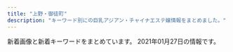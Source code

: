 ```yaml
---
title: "上野・御徒町"
description: "キーワード別にの巨乳アジアン・チャイナエステ嬢情報をまとめました。"
---
```


新着画像と新着キーワードをまとめています。
2021年01月27日の情報です。

<DmmAffiliateIns />
<KeywordTable
  shops={
    [
    {
        "name": "You and I*\u30e6\u30fc\uff06\u30a2\u30a4",
        "station": "JR\u4e0a\u91ce\u99c5\u6d45\u8349\u53e3",
        "keywords": {},
        "url": "http://for-you-ueno.com/",
        "img_links": [
            "http://for-you-ueno.com/lib/img/course-ttl.png",
            "http://for-you-ueno.com/lib/img/course.png",
            "http://for-you-ueno.com/lib/img/cast3/img2-s.jpg",
            "http://for-you-ueno.com/lib/img/course5.png",
            "http://for-you-ueno.com/lib/img/slide1.jpg",
            "http://for-you-ueno.com/lib/img/h1.png",
            "http://for-you-ueno.com/lib/img/cast3/img4-s.jpg",
            "http://for-you-ueno.com/lib/img/cp-desc2sp.png",
            "http://for-you-ueno.com/lib/img/course1.png",
            "http://for-you-ueno.com/lib/img/cast5/img2.jpg",
            "http://for-you-ueno.com/lib/img/cast2/img4-s.jpg",
            "http://for-you-ueno.com/lib/img/cast3/img1-s.jpg",
            "http://for-you-ueno.com/lib/img/cast4/img2.jpg",
            "http://for-you-ueno.com/lib/img/open.png",
            "http://for-you-ueno.com/lib/img/oil.png",
            "http://for-you-ueno.com/lib/img/cp-sub2.png",
            "http://for-you-ueno.com/lib/img/cast4/img2-s.jpg",
            "http://for-you-ueno.com/lib/img/slide3.jpg",
            "http://for-you-ueno.com/lib/img/cast1/img1.jpg",
            "http://for-you-ueno.com/lib/img/cast.png",
            "http://for-you-ueno.com/lib/img/cast2/img2-s.jpg",
            "http://for-you-ueno.com/lib/img/cast2/img1-s.jpg",
            "http://for-you-ueno.com/lib/img/aroma.png",
            "http://for-you-ueno.com/lib/img/cast2/img4.jpg",
            "http://for-you-ueno.com/lib/img/cast3/img3-s.jpg",
            "http://for-you-ueno.com/lib/img/cast2/img1.jpg",
            "http://for-you-ueno.com/lib/img/cp-desc1.png",
            "http://for-you-ueno.com/lib/img/siatsu.png",
            "http://for-you-ueno.com/lib/img/recommend.png",
            "http://for-you-ueno.com/lib/img/cast1/img2.jpg",
            "http://for-you-ueno.com/lib/img/course4.png",
            "http://for-you-ueno.com/lib/img/deep.png",
            "http://for-you-ueno.com/lib/img/cast2/img3.jpg",
            "http://for-you-ueno.com/lib/img/cast5/img3.jpg",
            "http://for-you-ueno.com/lib/img/cp-sub1.png",
            "http://for-you-ueno.com/lib/img/plan.png",
            "http://for-you-ueno.com/lib/img/cast5/img1-s.jpg",
            "http://for-you-ueno.com/lib/img/cast2/img2.jpg",
            "http://for-you-ueno.com/lib/img/cast5/img1.jpg",
            "http://for-you-ueno.com/lib/img/cast4/img1.jpg",
            "http://for-you-ueno.com/lib/img/cp-desc2.png",
            "http://for-you-ueno.com/lib/img/course2.png",
            "http://for-you-ueno.com/lib/img/cast1/img1-s.jpg",
            "http://for-you-ueno.com/lib/img/phone.png",
            "http://for-you-ueno.com/lib/img/ashiura.png",
            "http://for-you-ueno.com/lib/img/plan-ttl.png",
            "http://for-you-ueno.com/lib/img/other.png",
            "http://for-you-ueno.com/lib/img/cp-desc1sp.png",
            "http://for-you-ueno.com/lib/img/slide2.jpg",
            "http://for-you-ueno.com/lib/img/course3.png",
            "http://for-you-ueno.com/lib/img/cast1/img2-s.jpg",
            "http://for-you-ueno.com/lib/img/cast5/img2-s.jpg",
            "http://for-you-ueno.com/lib/img/cp-ttl.png",
            "http://for-you-ueno.com/lib/img/cast3/img3.jpg",
            "http://for-you-ueno.com/lib/img/tel.png",
            "http://for-you-ueno.com/lib/img/cast2/img3-s.jpg",
            "http://for-you-ueno.com/lib/img/cast3/img1.jpg",
            "http://for-you-ueno.com/lib/img/cast5/img3-s.jpg",
            "http://for-you-ueno.com/lib/img/awa.png",
            "http://for-you-ueno.com/lib/img/address.png",
            "http://for-you-ueno.com/lib/img/cast3/img2.jpg",
            "http://for-you-ueno.com/lib/img/info-ttl.png",
            "http://for-you-ueno.com/lib/img/cast4/img1-s.jpg",
            "http://for-you-ueno.com/lib/img/cast-ttl.png",
            "http://for-you-ueno.com/lib/img/cast3/img4.jpg",
            "http://for-you-ueno.com/lib/img/gallery.png"
        ]
    },
    {
        "name": "\u6708\u514e \u30b2\u30c3\u30c8",
        "url": "https://moon-rabbit.info/",
        "img_links": [
            "https://moon-rabbit.info/js/sliderLine/slide_prev.png",
            "https://moon-rabbit.info/images/store/01.jpg",
            "https://moon-rabbit.info/staffPhoto/b20201027015914.jpg",
            "https://moon-rabbit.info/staffPhoto/b20201201162931.jpg",
            "https://moon-rabbit.info/staffPhoto/s20201027015914.jpg",
            "https://moon-rabbit.info/images/mobile.jpg",
            "https://moon-rabbit.info/staffPhoto/s20201027020436.jpg",
            "https://moon-rabbit.info/images/store/02.jpg",
            "https://moon-rabbit.info/js/sliderLine/slide_next.png",
            "https://moon-rabbit.info/staffPhoto/s20201027004342.jpg",
            "https://moon-rabbit.info/staffPhoto/s20201026233537.jpg",
            "https://moon-rabbit.info/staffPhoto/b20201027020357.jpg",
            "https://moon-rabbit.info/staffPhoto/b20201027004730.jpg",
            "https://moon-rabbit.info/staffPhoto/s20201027005947.jpg",
            "https://moon-rabbit.info/images/store/03.jpg",
            "https://moon-rabbit.info/staffPhoto/s20201027020357.jpg",
            "https://moon-rabbit.info/staffPhoto/s20201027003115.jpg",
            "https://moon-rabbit.info/images/store/04.jpg",
            "https://moon-rabbit.info/staffPhoto/b20201027003115.jpg",
            "https://moon-rabbit.info/staffPhoto/b20201027020436.jpg",
            "https://moon-rabbit.info/staffPhoto/b20201213182803.jpg",
            "https://moon-rabbit.info/staffPhoto/s20201213182803.jpg",
            "https://moon-rabbit.info/staffPhoto/s20201201162931.jpg",
            "https://moon-rabbit.info/staffPhoto/b20201027015802.jpg",
            "https://moon-rabbit.info/staffPhoto/s20201026232438.jpg",
            "https://moon-rabbit.info/staffPhoto/s20201027011627.jpg",
            "https://moon-rabbit.info/staffPhoto/s20201027002208.jpg",
            "https://moon-rabbit.info/staffPhoto/s20201027011549.jpg",
            "https://moon-rabbit.info/staffPhoto/s20201026233328.jpg",
            "https://moon-rabbit.info/staffPhoto/s20201026233224.jpg",
            "https://moon-rabbit.info/staffPhoto/s20201002155444.jpg",
            "https://moon-rabbit.info/staffPhoto/b20201027004342.jpg",
            "https://moon-rabbit.info/images/returnBtn.png",
            "https://moon-rabbit.info/staffPhoto/s20201027015802.jpg",
            "https://moon-rabbit.info/staffPhoto/b20201027002208.jpg",
            "https://moon-rabbit.info/uploadfiles/images/campaignMoonRabbitInfo.jpg",
            "https://moon-rabbit.info/staffPhoto/s20201027004730.jpg",
            "https://moon-rabbit.info/staffPhoto/b20201027011549.jpg"
        ],
        "station": "JR\u5fa1\u5f92\u753a\u99c5\u5357\u53e3",
        "keywords": {
            "87": 1,
            "C": 2,
            "E": 2,
            "\u30bb\u30af\u30b7\u30fc": 3,
            "86": 3,
            "85": 5,
            "D": 4
        }
    },
    {
        "url": "http://es-en.info/",
        "name": "\u5b89\u5fc3\u5802",
        "keywords": {
            "88": 2,
            "86": 2,
            "85": 1,
            "F": 1,
            "87": 1,
            "90": 1
        },
        "station": "JR\u5fa1\u5f92\u753a\u99c5\u5357\u53e3",
        "img_links": [
            "http://es-en.info/sp/img/nana1.jpg",
            "http://es-en.info/sp/staff/natumi.jpg",
            "http://es-en.info/sp/images/top.jpg",
            "http://es-en.info/img/eri.jpg",
            "http://es-en.info/sp/staff/yuyu.jpg",
            "http://es-en.info/sp/images/ac1.jpg",
            "http://es-en.info/images/9.jpg",
            "http://es-en.info/images/sm.jpg",
            "http://es-en.info/sp/images/time.png",
            "http://es-en.info/sp/img/yuyu1.jpg",
            "http://es-en.info/sp/images/interior_t.png",
            "http://es-en.info/img/emi1.jpg",
            "http://es-en.info/sp/img/natumi1.jpg",
            "http://es-en.info/images/5.jpg",
            "http://es-en.info/sp/images/sisu.png",
            "http://es-en.info/sp/images/sys1.jpg",
            "http://es-en.info/images/head.jpg",
            "http://es-en.info/img/natumi1.jpg",
            "http://es-en.info/img/emi.jpg",
            "http://es-en.info/images/10.jpg",
            "http://es-en.info/sp/img/eri1.jpg",
            "http://es-en.info/sp/menu/top.jpg",
            "http://es-en.info/sp/menu/staff.jpg",
            "http://es-en.info/images/1.jpg",
            "http://es-en.info/images/2.jpg",
            "http://es-en.info/sp/images/news.jpg",
            "http://es-en.info/img/yuyu.jpg",
            "http://es-en.info/sp/img/yuki1.jpg",
            "http://es-en.info/images/info.png",
            "http://es-en.info/img/nana1.jpg",
            "http://es-en.info/sp/images/newsb.png",
            "http://es-en.info/sp/staff/ai.jpg",
            "http://es-en.info/sp/images/footer.jpg",
            "http://es-en.info/img/riri1.jpg",
            "http://es-en.info/sp/images/int3.jpg",
            "http://es-en.info/img/ai1.jpg",
            "http://es-en.info/sp/img/tiaki1.jpg",
            "http://es-en.info/sp/img/emi1.jpg",
            "http://es-en.info/sp/images/rec1.png",
            "http://es-en.info/images/rem.jpg",
            "http://es-en.info/images/news.jpg",
            "http://es-en.info/sp/images/staff_t.png",
            "http://es-en.info/sp/images/int1.jpg",
            "http://es-en.info/images/staff_t.jpg",
            "http://es-en.info/img/tiaki.jpg",
            "http://es-en.info/sp/staff/nana.jpg",
            "http://es-en.info/sp/staff/eri.jpg",
            "http://es-en.info/images/3.jpg",
            "http://es-en.info/sp/images/pc.jpg",
            "http://es-en.info/images/interior.png",
            "http://es-en.info/img/yuki.jpg",
            "http://es-en.info/images/7.jpg",
            "http://es-en.info/sp/staff/emi.jpg",
            "http://es-en.info/sp/staff/yuki.jpg",
            "http://es-en.info/sp/images/int1.png",
            "http://es-en.info/sp/images/rec2.png",
            "http://es-en.info/sp/staff/riri.jpg",
            "http://es-en.info/images/mobile.jpg",
            "http://es-en.info/img/yuyu1.jpg",
            "http://es-en.info/img/yuki1.jpg",
            "http://es-en.info/images/8.jpg",
            "http://es-en.info/sp/img/riri1.jpg",
            "http://es-en.info/sp/images/sys4.png",
            "http://es-en.info/img/natumi.jpg",
            "http://es-en.info/img/nana.jpg",
            "http://es-en.info/img/riri.jpg",
            "http://es-en.info/images/4.jpg",
            "http://es-en.info/sp/staff/tiaki.jpg",
            "http://es-en.info/sp/images/head.jpg",
            "http://es-en.info/img/eri1.jpg",
            "http://es-en.info/img/tiaki1.jpg",
            "http://es-en.info/img/ai.jpg",
            "http://es-en.info/images/interior_t.jpg",
            "http://es-en.info/sp/images/topgirl.jpg",
            "http://es-en.info/images/sys1.png",
            "http://es-en.info/sp/images/tel.jpg",
            "http://es-en.info/sp/images/int2.jpg",
            "http://es-en.info/sp/images/sys3.jpg",
            "http://es-en.info/sp/img/ai1.jpg",
            "http://es-en.info/sp/menu/interior.jpg",
            "http://es-en.info/sp/images/sys2.jpg",
            "http://es-en.info/sp/images/sisu_t.jpg",
            "http://es-en.info/sp/images/rec3.png"
        ]
    },
    {
        "name": "\u30aa\u30a2\u30b7\u30b9",
        "station": "JR\u4e0a\u91ce\u99c5\u5165\u8c37\u53e3",
        "img_links": [
            "http://20oasis.com/images/a0.jpg",
            "http://20oasis.com/images/eso20-2.png",
            "http://20oasis.com/images/1.jpg",
            "http://20oasis.com/images/14.jpg",
            "http://20oasis.com/images/4.jpg",
            "http://20oasis.com/images/os20-11.jpg",
            "http://20oasis.com/images/index_05.png",
            "http://20oasis.com/images/index_02.png",
            "http://20oasis.com/images/index_20.jpg",
            "http://20oasis.com/images/os20-8.jpg",
            "http://20oasis.com/images/os20-7.jpg",
            "http://20oasis.com/images/index_03.png",
            "http://20oasis.com/images/os20-21.jpg",
            "http://20oasis.com/images/index_09.png",
            "http://20oasis.com/images/index_06.png",
            "http://20oasis.com/images/index_08.png",
            "http://20oasis.com/images/index_07.png"
        ],
        "url": "http://20oasis.com/",
        "keywords": {
            "90": 1,
            "85": 2,
            "95": 1
        }
    },
    {
        "img_links": [
            "http://esthe-massage.black/images/cg7.jpg",
            "http://esthe-massage.black/images/index_bn_03.jpg",
            "http://esthe-massage.black/images/te.png",
            "http://esthe-massage.black/images/sta2.jpg",
            "http://esthe-massage.black/images/tit4.png",
            "http://esthe-massage.black/images/acc.jpg",
            "http://esthe-massage.black/images/index_an_02.jpg",
            "http://esthe-massage.black/images/index_bn_06.jpg",
            "http://esthe-massage.black/images/index_an_03.jpg",
            "http://esthe-massage.black/images/index_an_05.jpg",
            "http://esthe-massage.black/images/index_bn_01.jpg",
            "http://esthe-massage.black/images/index_an_06.jpg",
            "http://esthe-massage.black/images/cg1.jpg",
            "http://esthe-massage.black/images/index_bn_02.jpg",
            "http://esthe-massage.black/images/sta6.jpg",
            "http://esthe-massage.black/images/cg3.jpg",
            "http://esthe-massage.black/images/sta11.jpg",
            "http://esthe-massage.black/images/sta1.jpg",
            "http://cdn.dino-es.com/images/logo/88x31DinoEs.png",
            "http://esthe-massage.black/images/sys03.jpg",
            "http://esthe-massage.black/images/sta7.jpg",
            "http://esthe-massage.black/images/cg11.jpg",
            "http://esthe-massage.black/images/index_bn_05.jpg",
            "http://esthe-massage.black/images/sta10.jpg",
            "http://esthe-massage.black/images/sta3.jpg",
            "http://esthe-massage.black/images/footer.jpg",
            "http://esthe-massage.black/images/qr.jpg",
            "http://esthe-massage.black/images/cg5.jpg",
            "http://esthe-massage.black/images/index_an_04.jpg",
            "http://esthe-massage.black/images/tit5.png",
            "http://esthe-massage.black/images/index_an_01.jpg",
            "http://esthe-massage.black/images/sta8.jpg",
            "http://esthe-massage.black/images/top.jpg",
            "http://esthe-massage.black/images/sys01.jpg",
            "http://esthe-massage.black/images/sys02.jpg",
            "http://esthe-massage.black/images/cg6.jpg",
            "http://esthe-massage.black/images/cg4.jpg",
            "http://esthe-massage.black/images/tit2.png",
            "http://esthe-massage.black/images/cg2.jpg",
            "http://esthe-massage.black/images/sta12.jpg",
            "http://esthe-massage.black/images/link_3.jpg",
            "http://esthe-massage.black/images/cg12.jpg",
            "http://esthe-massage.black/images/cg10.jpg",
            "http://esthe-massage.black/images/cg8.jpg",
            "http://esthe-massage.black/images/tit1.png",
            "http://esthe-massage.black/images/sta5.jpg"
        ],
        "keywords": {
            "E": 4,
            "89": 4,
            "84": 8,
            "C": 4,
            "D": 16,
            "82": 30
        },
        "name": "\u30ab\u30eb\u30de\u30ea\u30be\u30fc\u30c8\uff06\u30b9\u30d1",
        "station": "JR\u5fa1\u5f92\u753a\u99c5\u5357\u53e3",
        "url": "http://esthe-massage.black/"
    },
    {
        "name": "\u53f0\u6e7e\u30ea\u30be\u30fc\u30c8",
        "keywords": {},
        "img_links": [
            "http://taiwan-resort.com/img/mami002.png",
            "http://taiwan-resort.com/img/corona-5.jpg",
            "http://taiwan-resort.com/img/mask01.jpg",
            "http://taiwan-resort.com/img/honoka02.jpg",
            "http://taiwan-resort.com/img/mask05.jpg",
            "http://taiwan-resort.com/img/corona-2.jpg",
            "http://taiwan-resort.com/img/topbg02.jpg",
            "http://taiwan-resort.com/img/pagetop.png",
            "http://taiwan-resort.com/img/yuki.jpg",
            "http://taiwan-resort.com/img/tel_img.png",
            "http://taiwan-resort.com/img/emi001.jpg",
            "http://taiwan-resort.com/img/sara002.jpg",
            "http://taiwan-resort.com/img/corona-4.jpg",
            "http://taiwan-resort.com/img/mask04.jpg",
            "http://taiwan-resort.com/img/anna.png",
            "http://taiwan-resort.com/img/head_img.png",
            "http://taiwan-resort.com/img/mask02.jpg",
            "http://taiwan-resort.com/img/mask03.jpg",
            "http://taiwan-resort.com/img/reina3.jpg",
            "http://taiwan-resort.com/img/miki.jpg",
            "http://taiwan-resort.com/img/photo_01.jpg",
            "http://taiwan-resort.com/img/rei.jpg",
            "http://taiwan-resort.com/img/corona-3.jpg"
        ],
        "url": "http://taiwan-resort.com/",
        "station": "JR\u5fa1\u5f92\u753a\u99c5\u5357\u53e3"
    },
    {
        "keywords": {
            "86": 6,
            "C": 6,
            "85": 48,
            "D": 12
        },
        "name": "AOI",
        "url": "http://www.sh-riraku107.xyz/",
        "station": "\u7530\u539f\u753a\u99c53\u756a\u51fa\u53e3",
        "img_links": [
            "http://www.sh-riraku107.xyz/uploads/201210/1-201210140I61V.jpg",
            "http://www.sh-riraku107.xyz/uploads/190726/1-1ZH61G224459.jpg",
            "http://www.sh-riraku107.xyz/uploads/201210/1-201210140639549.jpg",
            "http://www.sh-riraku107.xyz/uploads/190811/1-1ZQ1215612530.jpg",
            "http://www.sh-riraku107.xyz/uploads/200915/1-20091515002JQ.jpg",
            "http://www.sh-riraku107.xyz/uploads/201210/1-201210140H2S5.jpg",
            "http://www.sh-riraku107.xyz/picture/head_3_4214_1545028158650128.jpg",
            "http://www.sh-riraku107.xyz/uploads/201210/1-201210140K4F7.jpg",
            "http://www.sh-riraku107.xyz/uploads/191028/1-19102PQ142352.jpg",
            "http://www.sh-riraku107.xyz/picture/head_2_4214_1545028158383139.jpg",
            "http://www.sh-riraku107.xyz/uploads/201210/1-201210140AV35.jpg",
            "http://www.sh-riraku107.xyz/uploads/190726/1-1ZH61G3011R.jpg",
            "http://www.sh-riraku107.xyz/uploads/190726/1-1ZH61G444a2.jpg",
            "http://www.sh-riraku107.xyz/uploads/200915/1-20091515001J63.jpg",
            "http://www.sh-riraku107.xyz/uploads/190726/1-1ZH61G359B9.jpg",
            "http://www.sh-riraku107.xyz/uploads/190930/1-1Z9301H0432Z.jpg",
            "http://www.sh-riraku107.xyz/picture/link_1_4214_154523611765195.jpg",
            "http://www.sh-riraku107.xyz/picture/head_1_4214_1545019611484252.jpg",
            "http://www.sh-riraku107.xyz/uploads/191203/1-191203131R1257.jpg"
        ]
    },
    {
        "name": "CHLOE",
        "img_links": [
            "http://chloe.est-u.com/images/index_02.jpg",
            "http://chloe.est-u.com/images/cc.jpg",
            "http://chloe.est-u.com/images/a2.jpg",
            "http://chloe.est-u.com/images/2.jpg",
            "http://chloe.est-u.com/images/a1.jpg",
            "http://chloe.est-u.com/images/index_14.jpg",
            "http://chloe.est-u.com/images/index_01.jpg",
            "http://chloe.est-u.com/images/index_03.jpg",
            "http://chloe.est-u.com/images/s1.jpg",
            "http://chloe.est-u.com/images/a3.jpg",
            "http://chloe.est-u.com/images/3.jpg",
            "http://chloe.est-u.com/images/index_07.jpg"
        ],
        "station": "JR\u5fa1\u5f92\u753a\u99c5\u5357\u53e3",
        "keywords": {},
        "url": "http://chloe.est-u.com/"
    },
    {
        "keywords": {
            "E": 2,
            "D": 10,
            "F": 2,
            "G": 4,
            "86": 2,
            "87": 8,
            "88": 8
        },
        "name": "COCO-GARDEN",
        "url": "http://www.cocogarden.link/",
        "station": "JR\u5fa1\u5f92\u753a\u99c5\u5317\u53e3",
        "img_links": [
            "http://www.cocogarden.link/files/086-03.jpg",
            "http://www.cocogarden.link/files/075.jpg",
            "http://www.cocogarden.link/files/069-03.jpg",
            "http://www.cocogarden.link/images/s_news.jpg",
            "http://www.cocogarden.link/files/059-02.jpg",
            "http://www.cocogarden.link/files/080-03.jpg",
            "http://www.cocogarden.link/files/075-03.jpg",
            "http://www.cocogarden.link/images/top1.jpg",
            "http://www.cocogarden.link/images/s_staff.jpg",
            "http://www.cocogarden.link/files/037-02.jpg",
            "http://www.cocogarden.link/files/058-03.jpg",
            "http://www.cocogarden.link/images/1.jpg",
            "http://www.cocogarden.link/files/076.jpg",
            "http://www.cocogarden.link/files/086-02.jpg",
            "http://www.cocogarden.link/files/058-02.jpg",
            "http://www.cocogarden.link/files/072-03.jpg",
            "http://www.cocogarden.link/files/037.jpg",
            "http://www.cocogarden.link/files/037-03.jpg",
            "http://www.cocogarden.link/files/059.jpg",
            "http://www.cocogarden.link/images/nbj3.jpg",
            "http://www.cocogarden.link/images/mobile.jpg",
            "http://www.cocogarden.link/files/076-03.jpg",
            "http://www.cocogarden.link/files/080-02.jpg",
            "http://www.cocogarden.link/files/069-02.jpg",
            "http://www.cocogarden.link/images/s_info.jpg",
            "http://www.cocogarden.link/images/top.jpg",
            "http://www.cocogarden.link/files/069.jpg",
            "http://www.cocogarden.link/files/080.jpg",
            "http://www.cocogarden.link/images/end1.png",
            "http://www.cocogarden.link/files/075-02.jpg",
            "http://www.cocogarden.link/files/072-02.jpg",
            "http://www.cocogarden.link/files/058.jpg",
            "http://www.cocogarden.link/files/086.jpg",
            "http://www.cocogarden.link/files/076-02.jpg",
            "http://www.cocogarden.link/files/059-03.jpg",
            "http://www.cocogarden.link/images/s_pick.jpg",
            "http://www.cocogarden.link/files/072.jpg",
            "http://www.cocogarden.link/images/koko_200x40.png"
        ]
    },
    {
        "station": "JR\u5fa1\u5f92\u753a\u99c5\u5357\u53e3",
        "url": "http://ikoi.ies.fun/",
        "img_links": [
            "http://ikoi.ies.fun/photos/sites/30/2019/04/2019041003160427.jpg",
            "http://ikoi.ies.fun/photos/sites/30/2019/04/2019041003152989.jpg",
            "http://ikoi.ies.fun/photos/sites/30/2020/11/2020111202194447.jpg",
            "http://ikoi.ies.fun/imge/imge.jpg",
            "http://ikoi.ies.fun/imge/staff-t.png",
            "http://ikoi.ies.fun/imge/s_staff.jpg",
            "http://ikoi.ies.fun/photos/sites/30/2019/04/2019041003193229.jpg",
            "http://ikoi.ies.fun/photos/sites/30/2019/04/2019041003200578.jpg",
            "http://ikoi.ies.fun/photos/sites/30/2019/08/2019081201441933.jpg",
            "http://ikoi.ies.fun/photos/sites/30/2020/11/2020111202190044.jpg",
            "http://ikoi.ies.fun/imge/sys.jpg",
            "http://ikoi.ies.fun/photos/sites/30/2019/04/2019041003182929.jpg"
        ],
        "keywords": {},
        "name": "\u61a9"
    },
    {
        "keywords": {
            "86": 2,
            "88": 2,
            "D": 1,
            "85": 1
        },
        "img_links": [
            "http://verybeauty.info/images/store/06.jpg",
            "http://verybeauty.info/images/returnBtn.png",
            "http://verybeauty.info/staffPhoto/s20201016143638.jpg",
            "http://verybeauty.info/staffPhoto/s20201016143712.jpg",
            "http://verybeauty.info/js/sliderLine/slide_next.png",
            "http://verybeauty.info/images/store/05.jpg",
            "http://verybeauty.info/staffPhoto/b20191018113136.jpg",
            "http://verybeauty.info/staffPhoto/b20201016143638.jpg",
            "http://verybeauty.info/staffPhoto/s20200531164502.jpg",
            "http://verybeauty.info/staffPhoto/s20200531164041.jpg",
            "http://verybeauty.info/staffPhoto/s20190404215411.jpg",
            "http://verybeauty.info/staffPhoto/b20190404215411.jpg",
            "http://verybeauty.info/images/mobile.jpg",
            "http://verybeauty.info/staffPhoto/b20200531164041.jpg",
            "http://verybeauty.info/staffPhoto/b20170527134149.jpg",
            "http://verybeauty.info/js/sliderLine/slide_prev.png",
            "http://verybeauty.info/staffPhoto/s20190405101938.jpg",
            "http://verybeauty.info/staffPhoto/s20170527134756.jpg",
            "http://verybeauty.info/staffPhoto/s20170527134149.jpg",
            "http://verybeauty.info/images/store/02.jpg",
            "http://verybeauty.info/staffPhoto/s20191018113136.jpg",
            "http://verybeauty.info/staffPhoto/b20170527134756.jpg",
            "http://verybeauty.info/staffPhoto/s20200118192201.jpg",
            "http://verybeauty.info/images/store/01.jpg"
        ],
        "station": "\u7530\u539f\u753a\u99c51\u756a\u51fa\u53e3",
        "name": "\u862d\u82b1 \u30e9\u30f3\u30ab",
        "url": "http://verybeauty.info/"
    },
    {
        "img_links": [
            "http://www.t-happy.work/images/12.png",
            "http://www.t-happy.work/images/sys2.png",
            "http://www.t-happy.work/images/sisu.png",
            "http://www.t-happy.work/images/5.png",
            "http://www.t-happy.work/images/mobile.jpg",
            "http://www.t-happy.work/img/yui1.jpg",
            "http://www.t-happy.work/img/aoi1.jpg",
            "http://www.t-happy.work/img/momoe1.jpg",
            "http://www.t-happy.work/images/2.png",
            "http://www.t-happy.work/images/11.png",
            "http://www.t-happy.work/images/sys1.png",
            "http://www.t-happy.work/images/6.png",
            "http://www.t-happy.work/images/staff_t.jpg",
            "http://www.t-happy.work/img/mai1.jpg",
            "http://www.t-happy.work/img/ai2.jpg",
            "http://www.t-happy.work/img/koko1.jpg",
            "http://www.t-happy.work/images/7.png",
            "http://www.t-happy.work/images/newface.png",
            "http://www.t-happy.work/images/1.png",
            "http://www.t-happy.work/images/tel.jpg",
            "http://www.t-happy.work/images/s1.png",
            "http://www.t-happy.work/images/8.png",
            "http://www.t-happy.work/img/reina1.jpg",
            "http://www.t-happy.work/images/int1.png",
            "http://www.t-happy.work/images/int2.png",
            "http://www.t-happy.work/img/miki1.jpg",
            "http://www.t-happy.work/images/head.jpg",
            "http://www.t-happy.work/img/koko2.jpg",
            "http://www.t-happy.work/images/4.png",
            "http://www.t-happy.work/img/reina2.jpg",
            "http://www.t-happy.work/images/interior_t.jpg",
            "http://www.t-happy.work/images/news.jpg",
            "http://www.t-happy.work/img/ai1.jpg"
        ],
        "keywords": {},
        "station": "\u6e6f\u5cf6\u99c52\u756a\u51fa\u53e3",
        "url": "http://www.t-happy.work/",
        "name": "\u30d8\u30d6\u30f3"
    },
    {
        "keywords": {
            "88": 2,
            "85": 3,
            "84": 1,
            "87": 4,
            "D": 6,
            "G": 1,
            "89": 2,
            "C": 16,
            "E": 2,
            "86": 3
        },
        "url": "http://aroma-plumeria.work/",
        "name": "\u30a2\u30ed\u30de\u30d7\u30eb\u30e1\u30ea\u30a2",
        "img_links": [
            "http://aroma-plumeria.work/img/fla3.jpg",
            "http://aroma-plumeria.work/img/sta04.jpg",
            "http://aroma-plumeria.work/sp/img/sta3.jpg",
            "http://aroma-plumeria.work/sp/img/sta4.jpg",
            "http://aroma-plumeria.work/sp/img/t-o.jpg",
            "http://aroma-plumeria.work/img/bar-t.jpg",
            "http://aroma-plumeria.work/sp/img/sta02.jpg",
            "http://aroma-plumeria.work/sp/img/sta1.jpg",
            "http://aroma-plumeria.work/img/sta3.jpg",
            "http://aroma-plumeria.work/sp/img/pc.jpg",
            "http://aroma-plumeria.work/sp/img/add2.jpg",
            "http://aroma-plumeria.work/img/bar-r.jpg",
            "http://aroma-plumeria.work/sp/img/t-ac.jpg",
            "http://aroma-plumeria.work/img/botton.jpg",
            "http://aroma-plumeria.work/img/sta01.jpg",
            "http://aroma-plumeria.work/sp/img/footbody.jpg",
            "http://aroma-plumeria.work/img/sta010.jpg",
            "http://aroma-plumeria.work/img/bar-a.jpg",
            "http://aroma-plumeria.work/img/nos.jpg",
            "http://aroma-plumeria.work/img/sta09.jpg",
            "http://aroma-plumeria.work/img/sta9.jpg",
            "http://aroma-plumeria.work/sp/img/fla-2.jpg",
            "http://aroma-plumeria.work/sp/img/new.jpg",
            "http://aroma-plumeria.work/sp/img/sys.jpg",
            "http://aroma-plumeria.work/img/sta5.jpg",
            "http://aroma-plumeria.work/sp/img/sta5.jpg",
            "http://aroma-plumeria.work/sp/img/rc.jpg",
            "http://aroma-plumeria.work/sp/img/sta05.jpg",
            "http://aroma-plumeria.work/sp/img/koko_234x60.png",
            "http://aroma-plumeria.work/sp/img/add.jpg",
            "http://aroma-plumeria.work/sp/img/sta010.jpg",
            "http://aroma-plumeria.work/img/tps.jpg",
            "http://aroma-plumeria.work/sp/img/head.jpg",
            "http://aroma-plumeria.work/img/fla.jpg",
            "http://aroma-plumeria.work/img/iphone.png",
            "http://aroma-plumeria.work/sp/img/sta09.jpg",
            "http://aroma-plumeria.work/img/sta1.jpg",
            "http://aroma-plumeria.work/sp/img/t-r.jpg",
            "http://aroma-plumeria.work/img/head.jpg",
            "http://aroma-plumeria.work/img/sta02.jpg",
            "http://aroma-plumeria.work/sp/img/sta10.jpg",
            "http://aroma-plumeria.work/sp/img/fla-1.jpg",
            "http://aroma-plumeria.work/sp/img/tel.jpg",
            "http://aroma-plumeria.work/sp/img/sta01.jpg",
            "http://aroma-plumeria.work/img/sta10.jpg",
            "http://aroma-plumeria.work/img/botton2.jpg",
            "http://aroma-plumeria.work/img/bottom.jpg",
            "http://aroma-plumeria.work/sp/img/sta9.jpg",
            "http://aroma-plumeria.work/img/sta2.jpg",
            "http://aroma-plumeria.work/sp/img/botton.jpg",
            "http://aroma-plumeria.work/img/bar-rc.jpg",
            "http://aroma-plumeria.work/img/sta05.jpg",
            "http://aroma-plumeria.work/img/bar-s.jpg",
            "http://aroma-plumeria.work/sp/img/t-s.jpg",
            "http://aroma-plumeria.work/img/sta4.jpg",
            "http://aroma-plumeria.work/sp/img/news.jpg",
            "http://aroma-plumeria.work/img/fla2.jpg",
            "http://aroma-plumeria.work/img/koko_468x60.png",
            "http://aroma-plumeria.work/img/news.jpg",
            "http://aroma-plumeria.work/sp/img/sta2.jpg",
            "http://aroma-plumeria.work/sp/img/sta04.jpg"
        ],
        "station": "JR\u5fa1\u5f92\u753a\u99c5\u5357\u53e3"
    },
    {
        "name": "Estela SPA\uff5e\u30a8\u30b9\u30c6\u30e9\u30b9\u30d1",
        "station": "JR\u5fa1\u5f92\u753a\u99c5\u5317\u53e3",
        "img_links": [
            "http://estelaspa.com/img/system/2.jpg",
            "http://estelaspa.com/uploaded/girlinfo/16/G2_16_3.jpg",
            "http://estelaspa.com/img/rmenu/top_off.png",
            "http://estelaspa.com/uploaded/girlinfo/23/G1_23_2.jpg",
            "http://estelaspa.com/uploaded/girlinfo/9/G2_9_3.jpg",
            "http://estelaspa.com/img/rmenu/call_off.png",
            "http://estelaspa.com/uploaded/girlinfo/22/G1_22_2.jpg",
            "http://estelaspa.com/uploaded/girlinfo/12/G1_12_2.jpg",
            "http://estelaspa.com/img/room/1.png",
            "http://estelaspa.com/img/corona.png",
            "http://estelaspa.com/img/rmenu/staff_off.png",
            "http://estelaspa.com/uploaded/girlinfo/14/G1_14_2.jpg",
            "http://estelaspa.com/img/system/card.jpg",
            "http://estelaspa.com/img/fmenu/call_off.png",
            "http://estelaspa.com/img/photo_button.png",
            "http://estelaspa.com/img/google_button.png",
            "http://estelaspa.com/img/access/key.jpg",
            "http://estelaspa.com/uploaded/news/201201035405.jpg",
            "http://estelaspa.com/img/system/3.jpg",
            "http://estelaspa.com/img/system/etc.jpg",
            "http://img.es-navi.com/img/link/banners/s/000002.png",
            "http://estelaspa.com/img/system/4.jpg",
            "http://estelaspa.com/uploaded/girlinfo/13/G1_13_2.jpg"
        ],
        "keywords": {
            "C": 7
        },
        "url": "http://estelaspa.com/"
    },
    {
        "img_links": [
            "http://www.rosa-es.info/staff/yuri2.jpg",
            "http://www.rosa-es.info/staff/yuki.jpg",
            "http://www.rosa-es.info/staff/yuki2.jpg",
            "http://www.rosa-es.info/staff/rara.jpg",
            "http://www.rosa-es.info/img/pic/int4.jpg",
            "http://www.rosa-es.info/staff/rara2.jpg",
            "http://www.rosa-es.info/img/pic/slide_2.jpg",
            "http://www.rosa-es.info/img/pic/slide_1.jpg",
            "http://www.rosa-es.info/img/loader.png",
            "http://www.rosa-es.info/staff/rara1.jpg",
            "http://www.rosa-es.info/staff/yuri1.jpg",
            "http://www.rosa-es.info/staff/nana2.jpg",
            "http://www.rosa-es.info/staff/koko2.jpg",
            "http://www.rosa-es.info/staff/koko.jpg",
            "http://www.rosa-es.info/img/pic/int2.jpg",
            "http://www.rosa-es.info/img/pic/int1.jpg",
            "http://www.rosa-es.info/staff/yumi2.jpg",
            "http://www.rosa-es.info/staff/yuri.jpg",
            "http://www.rosa-es.info/staff/yumi1.jpg",
            "http://www.rosa-es.info/staff/nana.jpg",
            "http://www.rosa-es.info/staff/yumi.jpg",
            "http://www.rosa-es.info/staff/koko1.jpg",
            "http://www.rosa-es.info/staff/nana1.jpg",
            "http://www.rosa-es.info/img/pic/int3.jpg",
            "http://www.rosa-es.info/staff/yuki1.jpg"
        ],
        "keywords": {
            "88": 1,
            "E": 6,
            "C": 2,
            "89": 1,
            "86": 2,
            "85": 1,
            "D": 4,
            "87": 1
        },
        "name": "\u6708\u591c",
        "station": "JR\u4e0a\u91ce\u99c5\u6d45\u8349\u53e3",
        "url": "http://www.rosa-es.info/"
    },
    {
        "url": "http://miel.site",
        "station": "JR\u5fa1\u5f92\u753a\u99c5\u5357\u53e3",
        "keywords": {
            "82": 1,
            "85": 1,
            "80": 1,
            "96": 1
        },
        "name": "\u30a8\u30f3\u30b8\u30a7\u30eb",
        "img_links": [
            "http://miel.site/_src/29005265/mobile.png",
            "http://miel.site/_src/29005360/wechatimg47.jpg",
            "http://miel.site/_src/29005377/smartselect_20190619-130437_wechat.jpg",
            "http://miel.site/_src/38472503/wechatimg213.jpg",
            "http://miel.site/_src/29005342/cam2.png",
            "http://miel.site/_src/29311235/_dsf6135.jpg",
            "http://miel.site/_src/46102614/wechatimg176_20200107153650427.jpg",
            "http://miel.site/_src/36895485/52ab8d55af50aceb629a82f4d4e7387.jpg",
            "http://miel.site/_src/29005343/_dsf6130.jpg",
            "http://miel.site/_src/36891852/0bb834c5e1d56a0e10627c891433859.jpg",
            "http://miel.site/_src/40140461/cam2.png",
            "http://miel.site/_src/29310699/_dsf6130.jpg",
            "http://miel.site/_src/29005371/smartselect_20190619-130437_wechat.jpg",
            "http://miel.site/_src/29005339/img20170112114741767461.png",
            "http://miel.site/_src/34912881/afb69b6314ccce2e8e5cad415547196_20191220104044273.jpg",
            "http://miel.site/_src/29005344/_dsf6125.jpg",
            "http://miel.site/_src/29005247/index_09.png",
            "http://miel.site/_src/32851154/10.pic.jpg",
            "http://miel.site/_src/38481438/wechatimg213.jpg",
            "http://miel.site/_src/29310698/_dsf6119.jpg",
            "http://miel.site/_src/29005355/wechatimg47.jpg",
            "http://miel.site/_src/29339297/img20190123185245900589.png",
            "http://miel.site/_src/46102613/e3d9317697b9310640e097934adfc99.jpg",
            "http://miel.site/_src/29005376/smartselect_20190619-130437_wechat.jpg",
            "http://miel.site/_src/36873111/_igp4288.jpg",
            "http://miel.site/_src/29312035/wechatimg43.jpg",
            "http://miel.site/_src/29227656/_dsf6136.jpg",
            "http://miel.site/_src/29005319/sign.png",
            "http://miel.site/_src/46102608/fbe435955084a9c8c2e02b3bb62d2ef.jpg",
            "http://miel.site/_src/29510474/_dsf6125.jpg",
            "http://miel.site/_src/29005262/img20191121221515045946.png",
            "http://miel.site/_src/29005244/tel.png",
            "http://miel.site/_src/36895479/0bb834c5e1d56a0e10627c891433859.jpg",
            "http://miel.site/_src/29005337/_dsf6119.jpg",
            "http://miel.site/_src/36895484/52ab8d55af50aceb629a82f4d4e7387.jpg",
            "http://miel.site/_src/34912875/afb69b6314ccce2e8e5cad415547196_20191220104044273.jpg",
            "http://miel.site/_src/33382135/smartselect_20190619-130437_wechat.jpg",
            "http://miel.site/_src/32618650/wechatimg47.jpg",
            "http://miel.site/_src/29005243/tel.png",
            "http://miel.site/_src/34912876/afb69b6314ccce2e8e5cad415547196_20191220104044273.jpg",
            "http://miel.site/_src/29005260/news.png",
            "http://miel.site/_src/46102607/fbe435955084a9c8c2e02b3bb62d2ef.jpg",
            "http://miel.site/_src/29311234/_dsf6133.jpg",
            "http://miel.site/_src/29339021/_msk7930.jpg",
            "http://miel.site/_src/29005361/wechatimg47.jpg",
            "http://miel.site/_src/29311236/_dsf6136.jpg",
            "http://miel.site/_src/38481445/wechatimg177.jpg",
            "http://miel.site/_src/29312033/wechatimg44.jpg"
        ]
    },
    {
        "keywords": {
            "87": 2,
            "C": 16,
            "88": 2,
            "86": 7,
            "D": 3,
            "83": 1,
            "E": 1
        },
        "url": "http://biki-massage.work/",
        "name": "\u5a9a\u59eb\uff5e\u30d3\u30ad\uff5e",
        "img_links": [
            "http://biki-massage.work/img/sta4.jpg",
            "http://biki-massage.work/img/st3.jpg",
            "http://biki-massage.work/sp/img/p6.jpg",
            "http://biki-massage.work/img/st1.jpg",
            "http://biki-massage.work/img/sta2.jpg",
            "http://biki-massage.work/img/campian.jpg",
            "http://biki-massage.work/sp/img/tit.jpg",
            "http://biki-massage.work/img/fla1.jpg",
            "http://biki-massage.work/img/sta1.jpg",
            "http://biki-massage.work/img/st5.jpg",
            "http://biki-massage.work/sp/img/time.jpg",
            "http://biki-massage.work/sp/img/sys.jpg",
            "http://biki-massage.work/img/sta5.jpg",
            "http://biki-massage.work/img/mo.png",
            "http://biki-massage.work/img/st4.jpg",
            "http://biki-massage.work/sp/img/t-t.jpg",
            "http://biki-massage.work/sp/img/s5.jpg",
            "http://biki-massage.work/sp/img/t-r.jpg",
            "http://biki-massage.work/sp/img/add.jpg",
            "http://biki-massage.work/sp/img/s2.jpg",
            "http://biki-massage.work/img/s5.jpg",
            "http://biki-massage.work/sp/img/tel.jpg",
            "http://biki-massage.work/sp/img/t-a.jpg",
            "http://biki-massage.work/img/botton.jpg",
            "http://biki-massage.work/img/st6.jpg",
            "http://biki-massage.work/sp/img/pic.jpg",
            "http://biki-massage.work/sp/img/s4.jpg",
            "http://biki-massage.work/img/s2.jpg",
            "http://biki-massage.work/img/sta6.jpg",
            "http://biki-massage.work/sp/img/t-s.jpg",
            "http://biki-massage.work/img/fla2.jpg",
            "http://biki-massage.work/sp/img/info.jpg",
            "http://biki-massage.work/img/s4.jpg",
            "http://biki-massage.work/img/sta3.jpg",
            "http://biki-massage.work/sp/img/p2.jpg",
            "http://biki-massage.work/sp/img/botton.jpg",
            "http://biki-massage.work/img/nos.jpg",
            "http://biki-massage.work/sp/img/t-o.jpg",
            "http://biki-massage.work/sp/img/s6.jpg",
            "http://biki-massage.work/img/s6.jpg",
            "http://biki-massage.work/sp/img/p3.jpg",
            "http://biki-massage.work/sp/img/s3.jpg",
            "http://biki-massage.work/img/s1.jpg",
            "http://biki-massage.work/img/s3.jpg",
            "http://biki-massage.work/sp/img/pc.jpg",
            "http://biki-massage.work/img/head.jpg",
            "http://biki-massage.work/sp/img/s1.jpg",
            "http://biki-massage.work/img/fla3.jpg",
            "http://biki-massage.work/img/st2.jpg",
            "http://biki-massage.work/sp/img/cam.jpg"
        ],
        "station": "JR\u5fa1\u5f92\u753a\u99c5\u5317\u53e3"
    },
    {
        "name": "\u5973\u624b",
        "url": "http://www.ueno-assistant.com/",
        "img_links": [
            "http://www.ueno-assistant.com/images/index_19.jpg",
            "http://www.ueno-assistant.com/images/opbs20-17.jpg",
            "http://www.ueno-assistant.com/images/opbs20-9.jpg",
            "http://www.ueno-assistant.com/images/opbs20-15.jpg",
            "http://www.ueno-assistant.com/images/opbs20-12.jpg",
            "http://www.ueno-assistant.com/images/opbs20-18.jpg",
            "http://www.ueno-assistant.com/images/index_20.jpg",
            "http://www.ueno-assistant.com/images/index_03.png",
            "http://www.ueno-assistant.com/images/4.jpg",
            "http://www.ueno-assistant.com/images/index_06.png",
            "http://www.ueno-assistant.com/images/1.jpg",
            "http://www.ueno-assistant.com/images/opbs35.jpg",
            "http://www.ueno-assistant.com/images/index_07.png",
            "http://www.ueno-assistant.com/images/index_02.png",
            "http://www.ueno-assistant.com/images/index_09.png",
            "http://www.ueno-assistant.com/images/index_08.png",
            "http://www.ueno-assistant.com/images/opbs20-5.jpg",
            "http://www.ueno-assistant.com/images/opbs20-17t.jpg",
            "http://www.ueno-assistant.com/images/index_05.png",
            "http://www.ueno-assistant.com/images/a0.jpg",
            "http://www.ueno-assistant.com/images/index_18.jpg"
        ],
        "keywords": {
            "90": 3,
            "85": 3,
            "86": 1
        },
        "station": "JR\u4e0a\u91ce\u99c5\u6d45\u8349\u53e3"
    },
    {
        "keywords": {
            "83": 3,
            "86": 13,
            "85": 23,
            "87": 6,
            "84": 3
        },
        "station": "\u4e0a\u91ce\u99c5\u5e83\u5c0f\u8def\u53e3",
        "url": "https://cc-tokyo.xyz/",
        "img_links": [
            "https://cc-tokyo.xyz/therapist/yuyu1.jpg",
            "http://www.a-side.com/ad/koko/include/banner/koko_200x40.png",
            "https://cc-tokyo.xyz/therapist/minami1.jpg",
            "https://cc-tokyo.xyz/therapist/yanyan1.jpg",
            "https://cc-tokyo.xyz/banner/468x60.jpg",
            "https://cc-tokyo.xyz/therapist/momoka1.jpg",
            "https://cc-tokyo.xyz/images/magazine.jpg",
            "https://cc-tokyo.xyz/room/1.jpg",
            "https://cc-tokyo.xyz/images/barAccess.jpg",
            "https://cc-tokyo.xyz/images/barInfo.jpg",
            "https://cc-tokyo.xyz/images/barTherapist.jpg",
            "https://cc-tokyo.xyz/therapist/hinako1.jpg",
            "https://cc-tokyo.xyz/therapist/moe1.jpg",
            "https://cc-tokyo.xyz/images/mobile.jpg",
            "https://cc-tokyo.xyz/therapist/mai1.jpg",
            "https://cc-tokyo.xyz/images/movie.jpg",
            "https://cc-tokyo.xyz/therapist/comingSoon.jpg",
            "https://cc-tokyo.xyz/therapist/yui1.jpg",
            "https://cc-tokyo.xyz/therapist/yuri1.jpg",
            "https://cc-tokyo.xyz/images/concept.jpg",
            "https://cc-tokyo.xyz/images/barSystem.jpg",
            "https://cc-tokyo.xyz/images/barProfile.jpg",
            "https://cc-tokyo.xyz/images/coverGirlText.png",
            "https://cc-tokyo.xyz/banner/88x31.jpg",
            "https://cc-tokyo.xyz/images/indexMap.jpg",
            "https://cc-tokyo.xyz/therapist/saya1.jpg",
            "https://cc-tokyo.xyz/therapist/emi1.jpg",
            "https://cc-tokyo.xyz/images/barLink.jpg",
            "https://cc-tokyo.xyz/therapist/mari1.jpg"
        ],
        "name": "CoCo-Arashi"
    },
    {
        "url": "http://zoey.mssg.jp",
        "img_links": [
            "http://zoey.mssg.jp/images/top/top_05.jpg",
            "http://zoey.mssg.jp/images/staff_image/staf_010a.jpg",
            "http://zoey.mssg.jp/images/home/top.jpg",
            "http://zoey.mssg.jp/images/top/top_06.jpg",
            "http://zoey.mssg.jp/images/top/top_01.jpg",
            "http://zoey.mssg.jp/images/top/top_08.png",
            "http://zoey.mssg.jp/images/top/top_04.jpg",
            "http://zoey.mssg.jp/images/top/top_03.jpg",
            "http://zoey.mssg.jp/images/top/top_02.jpg",
            "http://zoey.mssg.jp/images/page_top.png"
        ],
        "keywords": {},
        "station": "JR\u5fa1\u5f92\u753a\u99c5\u5357\u53e3",
        "name": "ZOEY \u30be\u30fc\u30a4"
    },
    {
        "img_links": [
            "http://smile.ests.jp/images/s_news1.jpg",
            "http://smile.ests.jp/images/s1.jpg",
            "http://smile.ests.jp/photos/sites/73/2019/06/2019061509402357.jpg",
            "http://smile.ests.jp/photos/sites/73/2019/06/2019060610061095.jpg",
            "http://smile.ests.jp/images/s_staff.png",
            "http://smile.ests.jp/images/info.jpg",
            "http://smile.ests.jp/photos/sites/73/2019/06/2019061509402348.jpg",
            "http://smile.ests.jp/images/s3.jpg",
            "http://smile.ests.jp/images/s_news.jpg",
            "http://smile.ests.jp/images/top.png",
            "http://smile.ests.jp/images/end.png",
            "http://smile.ests.jp/images/s_link.png",
            "http://smile.ests.jp/photos/sites/73/2019/06/2019061509402378.jpg",
            "http://smile.ests.jp/photos/sites/73/2020/11/2020110814162332.jpg",
            "http://smile.ests.jp/images/mobile.jpg"
        ],
        "name": "\u30b9\u30de\u30a4\u30eb",
        "url": "http://smile.ests.jp/",
        "keywords": {
            "84": 1,
            "82": 1,
            "87": 1,
            "85": 1,
            "D": 4,
            "C": 1,
            "88": 1
        },
        "station": "JR\u5fa1\u5f92\u753a\u99c5\u5357\u53e3"
    },
    {
        "station": "JR\u4e0a\u91ce\u99c5\u5165\u8c37\u53e3",
        "keywords": {
            "F": 2,
            "86": 4,
            "D": 4,
            "87": 1,
            "85": 1
        },
        "name": "\u697d\u5712",
        "url": "http://aroma-esthe.in.net/",
        "img_links": [
            "http://aroma-esthe.in.net/images/tit2.jpg",
            "http://aroma-esthe.in.net/images/cg024.jpg",
            "http://aroma-esthe.in.net/images/tit1.jpg",
            "http://aroma-esthe.in.net/images/tit5.jpg",
            "http://aroma-esthe.in.net/images/cg051.jpg",
            "http://aroma-esthe.in.net/images/fbf.jpg",
            "http://aroma-esthe.in.net/images/r2.jpg",
            "http://aroma-esthe.in.net/images/r1.jpg",
            "http://aroma-esthe.in.net/images/cg031.jpg",
            "http://aroma-esthe.in.net/images/cg06.jpg",
            "http://aroma-esthe.in.net/images/cg021.jpg",
            "http://aroma-esthe.in.net/images/tit3.jpg",
            "http://aroma-esthe.in.net/images/r4.jpg",
            "http://aroma-esthe.in.net/images/cg01.jpg",
            "http://aroma-esthe.in.net/images/cg011.jpg",
            "http://aroma-esthe.in.net/images/no.png",
            "http://aroma-esthe.in.net/images/tit4.jpg",
            "http://aroma-esthe.in.net/images/cg02.jpg",
            "http://aroma-esthe.in.net/images/fbt.jpg",
            "http://aroma-esthe.in.net/images/cg04.jpg",
            "http://aroma-esthe.in.net/images/top.jpg",
            "http://aroma-esthe.in.net/images/kan.jpg",
            "http://aroma-esthe.in.net/images/sys1.jpg",
            "http://aroma-esthe.in.net/images/cg023.jpg",
            "http://aroma-esthe.in.net/images/cg03.jpg",
            "http://aroma-esthe.in.net/images/cg05.jpg",
            "http://aroma-esthe.in.net/images/r3.jpg",
            "http://aroma-esthe.in.net/images/cg022.jpg",
            "http://aroma-esthe.in.net/images/cg041.jpg",
            "http://aroma-esthe.in.net/images/pay.jpg",
            "http://aroma-esthe.in.net/images/sys.jpg",
            "http://aroma-esthe.in.net/images/fla.jpg"
        ]
    },
    {
        "keywords": {},
        "img_links": [
            "http://for-you-ueno.net/lib/img/slide2-1.jpg",
            "http://for-you-ueno.net/lib/img/cp-sub2.png",
            "http://for-you-ueno.net/lib/img/cast1/img2.jpg",
            "http://for-you-ueno.net/lib/img/cast3/img3.jpg",
            "http://for-you-ueno.net/lib/img/address2.png",
            "http://for-you-ueno.net/lib/img/cast5/img1.jpg",
            "http://for-you-ueno.net/lib/img/cast6/img2.jpg",
            "http://for-you-ueno.net/lib/img/plan-ttl.png",
            "http://for-you-ueno.net/lib/img/h1.png",
            "http://for-you-ueno.net/lib/img/cast2/img3.jpg",
            "http://for-you-ueno.net/lib/img/aroma.png",
            "http://for-you-ueno.net/lib/img/cast3/img1.jpg",
            "http://for-you-ueno.net/lib/img/cast3/img3-s.jpg",
            "http://for-you-ueno.net/lib/img/info-ttl.png",
            "http://for-you-ueno.net/lib/img/course.png",
            "http://for-you-ueno.net/lib/img/slide2-4.jpg",
            "http://for-you-ueno.net/lib/img/cast5/img1-s.jpg",
            "http://for-you-ueno.net/lib/img/cast5/img2-s.jpg",
            "http://for-you-ueno.net/lib/img/cast6/img3.jpg",
            "http://for-you-ueno.net/lib/img/cast.png",
            "http://for-you-ueno.net/lib/img/cp-desc2-1.png",
            "http://for-you-ueno.net/lib/img/cp-desc1.png",
            "http://for-you-ueno.net/lib/img/cast2/img1.jpg",
            "http://for-you-ueno.net/lib/img/cp-sub1.png",
            "http://for-you-ueno.net/lib/img/cast4/img1-s.jpg",
            "http://for-you-ueno.net/lib/img/cast5/img3.jpg",
            "http://for-you-ueno.net/lib/img/cast6/img2-s.jpg",
            "http://for-you-ueno.net/lib/img/cp-desc1sp.png",
            "http://for-you-ueno.net/lib/img/cast2/img1-s.jpg",
            "http://for-you-ueno.net/lib/img/cast4/img2.jpg",
            "http://for-you-ueno.net/lib/img/other.png",
            "http://for-you-ueno.net/lib/img/cast2/img2.jpg",
            "http://for-you-ueno.net/lib/img/phone.png",
            "http://for-you-ueno.net/lib/img/cast4/img2-s.jpg",
            "http://for-you-ueno.net/lib/img/cast2/img3-s.jpg",
            "http://for-you-ueno.net/lib/img/cast2/img2-s.jpg",
            "http://for-you-ueno.net/lib/img/cast3/img2-s.jpg",
            "http://for-you-ueno.net/lib/img/recommend.png",
            "http://for-you-ueno.net/lib/img/cp-desc2-1sp.png",
            "http://for-you-ueno.net/lib/img/cast1/img1-s.jpg",
            "http://for-you-ueno.net/lib/img/cast5/img2.jpg",
            "http://for-you-ueno.net/lib/img/cast5/img3-s.jpg",
            "http://for-you-ueno.net/lib/img/cast6/img1.jpg",
            "http://for-you-ueno.net/lib/img/cast6/img3-s.jpg",
            "http://for-you-ueno.net/lib/img/cast4/img1.jpg",
            "http://for-you-ueno.net/lib/img/slide2-2.jpg",
            "http://for-you-ueno.net/lib/img/cast6/img1-s.jpg",
            "http://for-you-ueno.net/lib/img/cp-ttl.png",
            "http://for-you-ueno.net/lib/img/cast3/img1-s.jpg",
            "http://for-you-ueno.net/lib/img/slide2-3.jpg",
            "http://for-you-ueno.net/lib/img/cast-ttl.png",
            "http://for-you-ueno.net/lib/img/cast1/img1.jpg",
            "http://for-you-ueno.net/lib/img/gallery.png",
            "http://for-you-ueno.net/lib/img/tel2.png",
            "http://for-you-ueno.net/lib/img/cast3/img2.jpg",
            "http://for-you-ueno.net/lib/img/course-ttl.png",
            "http://for-you-ueno.net/lib/img/open.png",
            "http://for-you-ueno.net/lib/img/plan.png",
            "http://for-you-ueno.net/lib/img/cast1/img2-s.jpg"
        ],
        "station": "JR\u4e0a\u91ce\u99c5\u6d45\u8349\u53e3",
        "name": "For You",
        "url": "http://for-you-ueno.net/"
    },
    {
        "img_links": [],
        "keywords": {},
        "station": "JR\u5fa1\u5f92\u753a\u99c5\u5317\u53e3",
        "name": "\u30de\u30ab\u30ed\u30f3",
        "url": "http://www.macaron.esjoho.com/"
    },
    {
        "url": "http://www.itoshii.tokyo/",
        "keywords": {},
        "station": "JR\u5fa1\u5f92\u753a\u99c5\u5317\u53e3",
        "name": "\u30d5\u30a1\u30f3\u30bf\u30b8\u30fc",
        "img_links": []
    },
    {
        "img_links": [
            "http://kisyou.esjp.xyz/images/roomimg/R_3.jpg",
            "http://kisyou.esjp.xyz/images/roomimg/R_4.jpg",
            "http://kisyou.esjp.xyz/images/tel_footer.png",
            "http://kisyou.esjp.xyz/girl/4_1.jpg",
            "http://kisyou.esjp.xyz/images/roomimg/R_1.jpg",
            "http://kisyou.esjp.xyz/images/mobile_bg.png",
            "http://kisyou.esjp.xyz/girl/3.jpg",
            "http://kisyou.esjp.xyz/girl/5_1.jpg",
            "http://kisyou.esjp.xyz/images/staff_bg.png",
            "http://kisyou.esjp.xyz/girl/4.jpg",
            "http://kisyou.esjp.xyz/girl/7.jpg",
            "http://kisyou.esjp.xyz/images/topbg.jpg",
            "http://kisyou.esjp.xyz/girl/3_1.jpg",
            "http://kisyou.esjp.xyz/girl/7_1.jpg",
            "http://kisyou.esjp.xyz/images/newsbg.png",
            "http://kisyou.esjp.xyz/girl/5.jpg",
            "http://kisyou.esjp.xyz/girl/6.jpg",
            "http://kisyou.esjp.xyz/girl/6_1.jpg",
            "http://kisyou.esjp.xyz/images/roomimg/R_2.jpg",
            "http://kisyou.esjp.xyz/images/pickup_line.png"
        ],
        "station": "\u6d45\u8349\u99c5",
        "url": "http://kisyou.esjp.xyz/",
        "keywords": {},
        "name": "\u5409\u7965"
    },
    {
        "img_links": [
            "http://foryou-es.info/img/sia.png",
            "http://www.foryou-es.info/images/sirase.jpg",
            "http://www.foryou-es.info/images/rem.jpg",
            "http://foryou-es.info/images/sm.jpg",
            "http://www.foryou-es.info/img/saki1.jpg",
            "http://www.foryou-es.info/sp/img/seiko.png",
            "http://foryou-es.info/img/sara3.jpg",
            "http://foryou-es.info/images/tel.png",
            "http://www.foryou-es.info/sp/images/sm.jpg",
            "http://foryou-es.info/img/riko4.jpg",
            "http://foryou-es.info/img/honey3.jpg",
            "http://www.foryou-es.info/sp/img/rora.png",
            "http://foryou-es.info/img/saki.png",
            "http://www.foryou-es.info/i/img/yui.jpg",
            "http://www.foryou-es.info/img/seiko.png",
            "http://www.foryou-es.info/img/hina1.jpg",
            "http://foryou-es.info/img/yui2.jpg",
            "http://foryou-es.info/images/zy.png",
            "http://www.foryou-es.info/sp/img/sara.png",
            "http://www.foryou-es.info/img/rora2.jpg",
            "http://foryou-es.info/img/saki2.jpg",
            "http://www.foryou-es.info/sp/img/yui1.jpg",
            "http://www.foryou-es.info/sp/img/riko.png",
            "http://www.foryou-es.info/img/riko.png",
            "http://www.foryou-es.info/i/img/sia.jpg",
            "http://foryou-es.info/images/interior.jpg",
            "http://www.foryou-es.info/images/newface.jpg",
            "http://www.foryou-es.info/i/img/kaori.jpg",
            "http://www.foryou-es.info/sp/staff/yui.png",
            "http://www.foryou-es.info/img/rora4.jpg",
            "http://www.foryou-es.info/sp/img/miki.png",
            "http://www.foryou-es.info/img/miki3.jpg",
            "http://www.foryou-es.info/i/img/honey.jpg",
            "http://www.foryou-es.info/sp/images/rec2.jpg",
            "http://www.foryou-es.info/i/img/seiko.jpg",
            "http://www.foryou-es.info/images/staff_t.jpg",
            "http://www.foryou-es.info/sp/img/honey1.jpg",
            "http://foryou-es.info/img/hina2.jpg",
            "http://www.foryou-es.info/sp/img/honey.png",
            "http://foryou-es.info/img/seiko.png",
            "http://www.foryou-es.info/i/img/rora.jpg",
            "http://www.foryou-es.info/i/img/miki.jpg",
            "http://www.foryou-es.info/images/sa.jpg",
            "http://www.foryou-es.info/img/sara3.jpg",
            "http://foryou-es.info/img/honey.png",
            "http://www.foryou-es.info/sp/images/head.jpg",
            "http://www.foryou-es.info/sp/img/sara3.jpg",
            "http://www.foryou-es.info/images/tt.png",
            "http://www.foryou-es.info/i/img/risa.jpg",
            "http://www.foryou-es.info/sp/img/honey2.jpg",
            "http://foryou-es.info/img/yui.png",
            "http://foryou-es.info/img/riko.png",
            "http://foryou-es.info/img/riko1.jpg",
            "http://foryou-es.info/images/so.jpg",
            "http://www.foryou-es.info/img/rora1.jpg",
            "http://www.foryou-es.info/sp/img/riko1.jpg",
            "http://www.foryou-es.info/images/zy.png",
            "http://www.foryou-es.info/img/riko1.jpg",
            "http://foryou-es.info/img/hina3.jpg",
            "http://www.foryou-es.info/img/yui2.jpg",
            "http://www.foryou-es.info/images/sm.jpg",
            "http://foryou-es.info/img/miki3.jpg",
            "http://www.foryou-es.info/img/sia3.jpg",
            "http://foryou-es.info/img/rora1.jpg",
            "http://www.foryou-es.info/sp/img/sara2.jpg",
            "http://www.foryou-es.info/sp/images/ac2.jpg",
            "http://foryou-es.info/img/rora4.jpg",
            "http://foryou-es.info/images/newface.jpg",
            "http://www.foryou-es.info/sp/images/ac1.jpg",
            "http://foryou-es.info/images/news.jpg",
            "http://www.foryou-es.info/sp/img/saki2.jpg",
            "http://www.foryou-es.info/images/blog.jpg",
            "http://www.foryou-es.info/sp/images/rec1.jpg",
            "http://foryou-es.info/images/tp.png",
            "http://foryou-es.info/img/rora.png",
            "http://foryou-es.info/img/saki1.jpg",
            "http://www.foryou-es.info/sp/staff/saki.png",
            "http://www.foryou-es.info/sp/img/saki3.jpg",
            "http://www.foryou-es.info/sp/img/yui2.jpg",
            "http://foryou-es.info/images/interior1.png",
            "http://www.foryou-es.info/sp/img/riko2.jpg",
            "http://www.foryou-es.info/sp/images/news.png",
            "http://foryou-es.info/img/riko2.jpg",
            "http://www.foryou-es.info/img/hina3.jpg",
            "http://www.foryou-es.info/images/news.jpg",
            "http://www.foryou-es.info/images/koko_200x40.png",
            "http://www.foryou-es.info/img/riko3.jpg",
            "http://www.foryou-es.info/sp/images/pc.jpg",
            "http://foryou-es.info/images/si.png",
            "http://foryou-es.info/img/sara.png",
            "http://www.foryou-es.info/sp/img/seiko3.jpg",
            "http://foryou-es.info/img/hina.png",
            "http://www.foryou-es.info/img/saki.png",
            "http://www.foryou-es.info/sp/img/saki1.jpg",
            "http://www.foryou-es.info/sp/images/sys1.jpg",
            "http://www.foryou-es.info/img/hina.png",
            "http://www.foryou-es.info/img/yui1.jpg",
            "http://www.foryou-es.info/img/miki1.jpg",
            "http://www.foryou-es.info/i/img/hina.jpg",
            "http://www.foryou-es.info/img/sia4.jpg",
            "http://www.foryou-es.info/sp/images/time.jpg",
            "http://www.foryou-es.info/img/saki3.jpg",
            "http://www.foryou-es.info/img/sia2.jpg",
            "http://foryou-es.info/img/miki.png",
            "http://www.foryou-es.info/sp/images/rec3.jpg",
            "http://www.foryou-es.info/sp/menu/top.jpg",
            "http://www.foryou-es.info/images/2021.jpg",
            "http://www.foryou-es.info/sp/images/tel.jpg",
            "http://www.foryou-es.info/images/mobile.jpg",
            "http://foryou-es.info/img/hina4.jpg",
            "http://www.foryou-es.info/i/img/riko.jpg",
            "http://foryou-es.info/img/rora2.jpg",
            "http://www.foryou-es.info/images/interior_t.jpg",
            "http://www.foryou-es.info/img/sara2.jpg",
            "http://www.foryou-es.info/sp/img/hina.png",
            "http://www.foryou-es.info/images/interior1.png",
            "http://foryou-es.info/img/miki2.jpg",
            "http://www.foryou-es.info/sp/img/sara1.jpg",
            "http://foryou-es.info/img/rora3.jpg",
            "http://www.foryou-es.info/sp/img/seiko2.jpg",
            "http://www.foryou-es.info/sp/images/sys4.jpg",
            "http://www.foryou-es.info/img/rora3.jpg",
            "http://foryou-es.info/img/riko3.jpg",
            "http://foryou-es.info/images/sirase.jpg",
            "http://www.foryou-es.info/images/interior.jpg",
            "http://foryou-es.info/images/blog.jpg",
            "http://www.foryou-es.info/images/si.png",
            "http://foryou-es.info/images/staff_t.jpg",
            "http://foryou-es.info/images/sa.jpg",
            "http://www.foryou-es.info/img/honey.png",
            "http://foryou-es.info/img/sia3.jpg",
            "http://www.foryou-es.info/sp/images/2021.jpg",
            "http://www.foryou-es.info/img/riko4.jpg",
            "http://www.foryou-es.info/img/miki.png",
            "http://foryou-es.info/img/honey2.jpg",
            "http://www.foryou-es.info/sp/menu/interior.jpg",
            "http://www.foryou-es.info/sp/images/newsb.jpg",
            "http://foryou-es.info/img/hina1.jpg",
            "http://www.foryou-es.info/images/tp.png",
            "http://www.foryou-es.info/img/sia1.jpg",
            "http://www.foryou-es.info/img/hina4.jpg",
            "http://www.foryou-es.info/sp/img/sia.png",
            "http://www.foryou-es.info/img/honey2.jpg",
            "http://www.foryou-es.info/i/img/sara.jpg",
            "http://foryou-es.info/img/yui3.jpg",
            "http://www.foryou-es.info/img/yui.png",
            "http://www.foryou-es.info/sp/img/yui3.jpg",
            "http://www.foryou-es.info/img/riko2.jpg",
            "http://foryou-es.info/img/sia2.jpg",
            "http://www.foryou-es.info/sp/img/yui.png",
            "http://www.foryou-es.info/sp/img/riko3.jpg",
            "http://www.foryou-es.info/img/honey1.jpg",
            "http://www.foryou-es.info/sp/img/honey3.jpg",
            "http://www.foryou-es.info/sp/images/newface.png",
            "http://foryou-es.info/img/sia1.jpg",
            "http://www.foryou-es.info/images/ac.jpg",
            "http://www.foryou-es.info/sp/menu/staff.jpg",
            "http://www.foryou-es.info/images/tel.png",
            "http://www.foryou-es.info/img/miki2.jpg",
            "http://www.foryou-es.info/sp/images/sys2.jpg",
            "http://www.foryou-es.info/img/hina2.jpg",
            "http://www.foryou-es.info/sp/images/ac3.jpg",
            "http://foryou-es.info/img/sia4.jpg",
            "http://www.foryou-es.info/img/yui3.jpg",
            "http://foryou-es.info/images/info.jpg",
            "http://foryou-es.info/img/saki3.jpg",
            "http://www.foryou-es.info/img/honey3.jpg",
            "http://www.foryou-es.info/img/rora.png",
            "http://foryou-es.info/img/miki1.jpg",
            "http://www.foryou-es.info/sp/images/top.jpg",
            "http://foryou-es.info/img/sara1.jpg",
            "http://www.foryou-es.info/img/sia.png",
            "http://www.foryou-es.info/img/saki2.jpg",
            "http://www.foryou-es.info/sp/img/seiko1.jpg",
            "http://www.foryou-es.info/images/info.jpg",
            "http://www.foryou-es.info/sp/img/seiko4.jpg",
            "http://foryou-es.info/images/tt.png",
            "http://foryou-es.info/images/mobile.jpg",
            "http://www.foryou-es.info/sp/images/sys3.jpg",
            "http://foryou-es.info/images/ac.jpg",
            "http://foryou-es.info/images/2021.jpg",
            "http://foryou-es.info/img/honey1.jpg",
            "http://www.foryou-es.info/images/so.jpg",
            "http://www.foryou-es.info/sp/images/staff_t.jpg",
            "http://www.foryou-es.info/i/img/saki.jpg",
            "http://foryou-es.info/img/yui1.jpg",
            "http://www.foryou-es.info/img/sara.png",
            "http://www.foryou-es.info/sp/img/saki.png",
            "http://foryou-es.info/images/interior_t.jpg",
            "http://foryou-es.info/img/sara2.jpg",
            "http://foryou-es.info/images/rem.jpg",
            "http://www.foryou-es.info/sp/img/riko4.jpg",
            "http://www.foryou-es.info/img/sara1.jpg",
            "http://foryou-es.info/images/koko_200x40.png"
        ],
        "name": "\u30de\u30fc\u30ad\u30e5\u30ea\u30fcMERCURY",
        "station": "JR\u5fa1\u5f92\u753a\u99c5\u5357\u53e3",
        "keywords": {
            "D": 14,
            "89": 34,
            "90": 5,
            "C": 33,
            "E": 1,
            "88": 12
        },
        "url": "http://foryou-es.info/"
    },
    {
        "name": "\u9db4",
        "station": "\u6d45\u8349\u99c52\u756a\u51fa\u53e3",
        "img_links": [
            "http://th20.com/turu/images/mobile.jpg"
        ],
        "keywords": {
            "C": 7
        },
        "url": "http://th20.com/turu/"
    },
    {
        "url": "http://www.yumenokoi.masg.info/",
        "name": "\u5922\u306e\u604b",
        "station": "JR\u5fa1\u5f92\u753a\u99c5\u5317\u53e3",
        "keywords": {
            "D": 55,
            "87": 28,
            "G": 21,
            "88": 28,
            "86": 34,
            "C": 7,
            "F": 7
        },
        "img_links": [
            "http://www.yumenokoi.masg.info/files/023.jpg",
            "http://www.yumenokoi.masg.info/photo_news/upimg/914465f0d217194160_0.jpg",
            "http://www.yumenokoi.masg.info/photo_news/upimg/709205ef454ab943d9_2.jpg",
            "http://www.yumenokoi.masg.info/images/rsubt3.png",
            "http://www.yumenokoi.masg.info/images/rsubt5.png",
            "http://www.yumenokoi.masg.info/photo_news/upimg/388905ec6026e46bbf_2.jpg",
            "http://www.yumenokoi.masg.info/files/009.jpg",
            "http://www.yumenokoi.masg.info/files/015.jpg",
            "http://www.yumenokoi.masg.info/files/011-02.jpg",
            "http://www.yumenokoi.masg.info/files/018-02.jpg",
            "http://www.yumenokoi.masg.info/files/013-02.jpg",
            "http://www.yumenokoi.masg.info/photo_news/upimg/486615f3b4a1700342_0.jpg",
            "http://www.yumenokoi.masg.info/files/016.jpg",
            "http://www.yumenokoi.masg.info/files/002.jpg",
            "http://www.yumenokoi.masg.info/images/tel2.png",
            "http://www.yumenokoi.masg.info/files/016-02.jpg",
            "http://www.yumenokoi.masg.info/files/006-02.jpg",
            "http://www.yumenokoi.masg.info/photo_news/upimg/270355efab2aa31de5_0.jpg",
            "http://www.yumenokoi.masg.info/images/m1.jpg",
            "http://www.yumenokoi.masg.info/images/slider-img002.jpg",
            "http://www.yumenokoi.masg.info/images/m2.jpg",
            "http://www.yumenokoi.masg.info/photo_news/upimg/438845e41003c2763e_0.jpg",
            "http://www.yumenokoi.masg.info/images/rsubt2.png",
            "http://www.yumenokoi.masg.info/images/rsubt7.png",
            "http://www.yumenokoi.masg.info/images/b-tel.png",
            "http://www.yumenokoi.masg.info/photo_news/upimg/497645f9666e055101_0.jpg",
            "http://www.yumenokoi.masg.info/files/006.jpg",
            "http://www.yumenokoi.masg.info/photo_news/upimg/259165f7d302e6c9a3_0.jpg",
            "http://www.yumenokoi.masg.info/files/002-02.jpg",
            "http://www.yumenokoi.masg.info/files/008-02.jpg",
            "http://www.yumenokoi.masg.info/images/b-online.png",
            "http://www.yumenokoi.masg.info/images/service/s05.jpg",
            "http://www.yumenokoi.masg.info/photo_news/upimg/709205ef454ab943d9_0.jpg",
            "http://www.yumenokoi.masg.info/files/023-02.jpg",
            "http://www.yumenokoi.masg.info/files/015-02.jpg",
            "http://www.yumenokoi.masg.info/files/010-02.jpg",
            "http://www.yumenokoi.masg.info/files/011.jpg",
            "http://www.yumenokoi.masg.info/files/021-02.jpg",
            "http://www.yumenokoi.masg.info/files/017.jpg",
            "http://www.yumenokoi.masg.info/images/m6.jpg",
            "http://www.yumenokoi.masg.info/images/service/s03.jpg",
            "http://www.yumenokoi.masg.info/files/018.jpg",
            "http://www.yumenokoi.masg.info/files/021.jpg",
            "http://www.yumenokoi.masg.info/images/rsubt1.png",
            "http://www.yumenokoi.masg.info/files/013.jpg",
            "http://www.yumenokoi.masg.info/images/service/s02.jpg",
            "http://www.yumenokoi.masg.info/images/m3.jpg",
            "http://www.yumenokoi.masg.info/images/service/s01.jpg",
            "http://www.yumenokoi.masg.info/images/m4.jpg",
            "http://www.yumenokoi.masg.info/photo_news/upimg/486615f3b4a1700342_2.jpg",
            "http://www.yumenokoi.masg.info/images/service/s06.jpg",
            "http://www.yumenokoi.masg.info/files/017-02.jpg",
            "http://www.yumenokoi.masg.info/photo_news/upimg/709205ef454ab943d9_1.jpg",
            "http://www.yumenokoi.masg.info/images/rsubt6.png",
            "http://www.yumenokoi.masg.info/files/010.jpg",
            "http://www.yumenokoi.masg.info/photo_news/upimg/259165f7d302e6c9a3_1.jpg",
            "http://www.yumenokoi.masg.info/images/slider-img001.jpg",
            "http://www.yumenokoi.masg.info/files/008.jpg",
            "http://www.yumenokoi.masg.info/files/009-02.jpg",
            "http://www.yumenokoi.masg.info/images/rsubt4.png",
            "http://www.yumenokoi.masg.info/images/service/s04.jpg",
            "http://www.yumenokoi.masg.info/photo_news/upimg/388905ec6026e46bbf_0.jpg",
            "http://www.yumenokoi.masg.info/photo_news/upimg/388905ec6026e46bbf_1.jpg"
        ]
    },
    {
        "img_links": [
            "http://okachi-mg.com/images/1.jpg",
            "http://www.okachi-mg.com/images/index_07.png",
            "http://okachi-mg.com/images/index_09.png",
            "http://www.okachi-mg.com/images/index_08.png",
            "http://www.okachi-mg.com/images/index_03.png",
            "http://okachi-mg.com/images/index_05.png",
            "http://okachi-mg.com/images/index_07.png",
            "http://www.okachi-mg.com/images/index_05.png",
            "http://okachi-mg.com/images/index_18.jpg",
            "http://www.okachi-mg.com/images/index_06.png",
            "http://www.okachi-mg.com/images/a0.jpg",
            "http://okachi-mg.com/images/ks20-12.jpg",
            "http://okachi-mg.com/images/a0.jpg",
            "http://okachi-mg.com/images/index_08.png",
            "http://www.okachi-mg.com/images/esks20-4.jpg",
            "http://okachi-mg.com/images/ks20-9t.jpg",
            "http://okachi-mg.com/images/ks20-15.jpg",
            "http://www.okachi-mg.com/images/index_09.png",
            "http://www.okachi-mg.com/images/1.jpg",
            "http://www.okachi-mg.com/images/4.jpg",
            "http://okachi-mg.com/images/ks20-18.jpg",
            "http://www.okachi-mg.com/images/index_02.png",
            "http://www.okachi-mg.com/images/ks20-12.jpg",
            "http://www.okachi-mg.com/images/index_20.jpg",
            "http://www.okachi-mg.com/images/index_19.jpg",
            "http://www.okachi-mg.com/images/ks20-9.jpg",
            "http://okachi-mg.com/images/index_19.jpg",
            "http://okachi-mg.com/images/esks20-4.jpg",
            "http://okachi-mg.com/images/4.jpg",
            "http://okachi-mg.com/images/ks20-17.jpg",
            "http://www.okachi-mg.com/images/ks20-18.jpg",
            "http://www.okachi-mg.com/images/ks20-9t.jpg",
            "http://okachi-mg.com/images/index_02.png",
            "http://okachi-mg.com/images/index_03.png",
            "http://okachi-mg.com/images/index_20.jpg",
            "http://www.okachi-mg.com/images/ks20-15.jpg",
            "http://okachi-mg.com/images/ks20-5.jpg",
            "http://www.okachi-mg.com/images/ks20-17.jpg",
            "http://www.okachi-mg.com/images/ks20-5.jpg",
            "http://okachi-mg.com/images/ks35.jpg",
            "http://okachi-mg.com/images/index_06.png",
            "http://www.okachi-mg.com/images/ks35.jpg",
            "http://okachi-mg.com/images/ks20-9.jpg",
            "http://www.okachi-mg.com/images/index_18.jpg"
        ],
        "keywords": {
            "86": 2,
            "90": 6,
            "85": 6
        },
        "station": "JR\u5fa1\u5f92\u753a\u99c5\u5357\u53e3",
        "url": "http://okachi-mg.com/",
        "name": "\u559c\u624b-\u304d\u3057\u3085-"
    },
    {
        "img_links": [
            "http://www.sh-riraks.xyz/img/ttl_wnew.png",
            "http://www.sh-riraks.xyz/img/ttl_pickup.png",
            "http://www.sh-riraks.xyz/uploads/201130/1-201130133129441.jpg",
            "http://www.sh-riraks.xyz/img/ttl_girls.png",
            "http://www.sh-riraks.xyz/img/ttl_mobile.png",
            "http://www.sh-riraks.xyz/uploads/201130/1-201130133012441.jpg",
            "http://www.sh-riraks.xyz/uploads/181001/1-1Q001142IB48.jpg",
            "http://www.sh-riraks.xyz/uploads/200107/1-20010F92019226.jpg",
            "http://www.sh-riraks.xyz/uploads/201130/1-201130133215X9.jpg",
            "http://www.sh-riraks.xyz/uploads/190611/1-1Z611153S2561.jpg",
            "http://www.sh-riraks.xyz/uploads/201130/1-201130133145E0.jpg",
            "http://www.sh-riraks.xyz/uploads/allimg/180604/1-1P60410212A02.jpg",
            "http://www.sh-riraks.xyz/uploads/200617/1-20061G54ZQ14.jpg",
            "http://www.sh-riraks.xyz/uploads/201130/1-201130133029220.jpg",
            "http://www.sh-riraks.xyz/uploads/180521/1-1P5211649103K.jpg",
            "http://www.sh-riraks.xyz/uploads/200617/1-20061G54TIb.jpg",
            "http://www.sh-riraks.xyz/uploads/180521/1-1P52116495SC.jpg",
            "http://www.sh-riraks.xyz/uploads/201130/1-201130132942Y6.jpg",
            "http://www.sh-riraks.xyz/uploads/201130/1-201130133045611.jpg",
            "http://www.sh-riraks.xyz/uploads/181001/1-1Q001142T6406.jpg",
            "http://www.sh-riraks.xyz/uploads/191015/1-1910151T03I48.jpg",
            "http://www.sh-riraks.xyz/uploads/200617/1-20061G54941Z9.jpg",
            "http://www.sh-riraks.xyz/img/ttl_staff.png",
            "http://www.sh-riraks.xyz/uploads/201130/1-20113013311Rc.jpg",
            "http://www.sh-riraks.xyz/uploads/201130/1-201130132956292.jpg"
        ],
        "keywords": {
            "C": 17
        },
        "station": "JR\u5fa1\u5f92\u753a\u99c5\u5357\u53e3",
        "url": "http://www.sh-riraks.xyz/",
        "name": "\u5922\u306e\u8776\u3005"
    },
    {
        "keywords": {},
        "img_links": [
            "http://o-lucky.work/sp/images/int1.jpg",
            "http://o-lucky.work/sp/staff/nana.jpg",
            "http://o-lucky.work/sp/staff/sakura.jpg",
            "http://o-lucky.work/images/int1.jpg",
            "http://o-lucky.work/images/8.jpg",
            "http://o-lucky.work/sp/images/ac1.jpg",
            "http://o-lucky.work/images/sm.jpg",
            "http://o-lucky.work/images/staff_t.jpg",
            "http://o-lucky.work/images/head.jpg",
            "http://o-lucky.work/images/int2.jpg",
            "http://o-lucky.work/sp/images/b2.jpg",
            "http://o-lucky.work/images/sys1.jpg",
            "http://o-lucky.work/sp/img/nana1.jpg",
            "http://o-lucky.work/sp/images/int2.jpg",
            "http://o-lucky.work/sp/img/yuyu1.jpg",
            "http://o-lucky.work/sp/images/interior_t.jpg",
            "http://o-lucky.work/images/7.jpg",
            "http://o-lucky.work/staff/yuyu.jpg",
            "http://o-lucky.work/images/tr.jpg",
            "http://o-lucky.work/sp/images/newsb.jpg",
            "http://o-lucky.work/sp/images/menu/staff.jpg",
            "http://o-lucky.work/sp/menu/interior.jpg",
            "http://o-lucky.work/img/sakura1.jpg",
            "http://o-lucky.work/sp/images/pc.jpg",
            "http://o-lucky.work/img/kana1.jpg",
            "http://o-lucky.work/staff/sayaka.jpg",
            "http://o-lucky.work/images/6.jpg",
            "http://o-lucky.work/images/1.jpg",
            "http://o-lucky.work/sp/images/b1.jpg",
            "http://o-lucky.work/images/5.jpg",
            "http://o-lucky.work/staff/ruru.jpg",
            "http://o-lucky.work/staff/koko.jpg",
            "http://o-lucky.work/sp/images/top.jpg",
            "http://o-lucky.work/images/mobile.jpg",
            "http://o-lucky.work/images/interior_t.jpg",
            "http://o-lucky.work/img/ruru1.jpg",
            "http://o-lucky.work/sp/images/sys3.jpg",
            "http://o-lucky.work/images/news.jpg",
            "http://o-lucky.work/sp/images/tel.jpg",
            "http://o-lucky.work/sp/images/sys2.jpg",
            "http://o-lucky.work/sp/img/sayaka1.jpg",
            "http://o-lucky.work/staff/nana.jpg",
            "http://o-lucky.work/sp/img/koko1.jpg",
            "http://o-lucky.work/images/sys2.jpg",
            "http://o-lucky.work/staff/kana.jpg",
            "http://o-lucky.work/sp/images/sys1.jpg",
            "http://o-lucky.work/images/b1.jpg",
            "http://o-lucky.work/sp/images/b3.jpg",
            "http://o-lucky.work/sp/staff/kana.jpg",
            "http://o-lucky.work/sp/images/int4.jpg",
            "http://o-lucky.work/img/koko1.jpg",
            "http://o-lucky.work/sp/images/footer.jpg",
            "http://o-lucky.work/sp/staff/ruru.jpg",
            "http://o-lucky.work/images/b2.jpg",
            "http://o-lucky.work/staff/sakura.jpg",
            "http://o-lucky.work/sp/menu/top.jpg",
            "http://o-lucky.work/sp/images/staff_t.jpg",
            "http://o-lucky.work/sp/img/sakura1.jpg",
            "http://o-lucky.work/images/line.png",
            "http://o-lucky.work/sp/images/rec1.jpg",
            "http://o-lucky.work/img/nana1.jpg",
            "http://o-lucky.work/images/b3.jpg",
            "http://o-lucky.work/images/4.jpg",
            "http://o-lucky.work/img/yuyu1.jpg",
            "http://o-lucky.work/sp/staff/koko.jpg",
            "http://o-lucky.work/sp/staff/sayaka.jpg",
            "http://o-lucky.work/images/3.jpg",
            "http://o-lucky.work/sp/staff/yuyu.jpg",
            "http://o-lucky.work/sp/menu/staff.jpg",
            "http://o-lucky.work/img/sayaka1.jpg",
            "http://o-lucky.work/sp/images/news.jpg",
            "http://o-lucky.work/sp/images/head.jpg",
            "http://o-lucky.work/sp/images/int3.jpg",
            "http://o-lucky.work/sp/images/topgirl.jpg",
            "http://o-lucky.work/sp/img/kana1.jpg",
            "http://o-lucky.work/sp/images/menu/top.jpg",
            "http://o-lucky.work/sp/img/ruru1.jpg"
        ],
        "name": "Lucky \u30e9\u30c3\u30ad\u30fc",
        "station": "JR\u5fa1\u5f92\u753a\u99c5\u5317\u53e3",
        "url": "http://o-lucky.work/"
    },
    {
        "keywords": {
            "\u4e73": 1,
            "\u5de8\u4e73": 1,
            "C": 1
        },
        "url": "http://www.a-side.com/o-ai/",
        "station": "JR\u5fa1\u5f92\u753a\u99c5\u5357\u53e3",
        "name": "\u85cd\uff5e\u30a2\u30a4\uff5e",
        "img_links": [
            "https://static.a-side.com/photo/shop/33915/list.jpg",
            "https://img.a-side.com/photo/digicame/20210122/29625_04.jpg",
            "https://static.a-side.com/photo/shop/34965/list.jpg",
            "https://static.a-side.com/photo/shop/35132/list.jpg",
            "http://www.a-side.com/o-ai/images/info/photo08.jpg",
            "https://static.a-side.com/photo/shop/34669/list.jpg",
            "https://static.a-side.com/photo/shop/34987/list.jpg",
            "https://static.a-side.com/photo/shop/34907/list.jpg",
            "https://img.a-side.com/photo/premium/20210122/27898_01_top1.jpg",
            "https://static.a-side.com/photo/shop/34961/list.jpg",
            "http://www.a-side.com/o-ai/images/massage/photo01.jpg",
            "http://www.a-side.com/o-ai/images/info/photo01.jpg",
            "https://static.a-side.com/photo/shop/35086/list.jpg",
            "https://img.a-side.com/photo/koko/32924/thumb.jpg",
            "http://www.a-side.com/o-ai/images/coupon/stamp.jpg",
            "https://img.a-side.com/photo/koko/24050/thumb.jpg",
            "http://www.a-side.com/o-ai/images/info/photo03.jpg",
            "https://img.a-side.com/photo/koko/31363/thumb.jpg",
            "https://static.a-side.com/photo/shop/33796/list.jpg",
            "https://img.a-side.com/photo/premium/20210119/33649_01_sp.jpg",
            "https://img.a-side.com/photo/premium/20210126/18614_01_top1.jpg",
            "https://static.a-side.com/photo/shop/34764/list.jpg",
            "http://www.a-side.com/o-ai/staff/maki/index.jpg",
            "http://www.a-side.com/o-ai/staff/miho/index.jpg",
            "http://www.a-side.com/o-ai/images/massage/photo03.jpg",
            "https://img.a-side.com/photo/premium/20210127/34669_01_top2.jpg",
            "https://img.a-side.com/photo/digicame/20210121/31406_02.jpg",
            "https://static.a-side.com/photo/shop/34768/list.jpg",
            "https://static.a-side.com/photo/shop/33708/list.jpg",
            "https://static.a-side.com/photo/shop/34847/list.jpg",
            "https://img.a-side.com/photo/digicame/20210122/29625_02.jpg",
            "http://www.a-side.com/o-ai/images/info/photo05.jpg",
            "https://static.a-side.com/photo/shop/35215/list.jpg",
            "https://img.a-side.com/photo/digicame/20210122/26456_01.jpg",
            "https://static.a-side.com/photo/shop/35020/list.jpg",
            "http://www.a-side.com/o-ai/images/info/photo06.jpg",
            "https://static.a-side.com/photo/shop/30430/list.jpg",
            "https://img.a-side.com/photo/premium/20210122/27898_01_top2.jpg",
            "http://www.a-side.com/o-ai/staff/ai/index.jpg",
            "http://www.a-side.com/o-ai/images/coupon/info.png",
            "http://www.a-side.com/o-ai/images/system/stamp.jpg",
            "https://img.a-side.com/photo/premium/20210121/30113_01_sp.jpg",
            "http://www.a-side.com/o-ai/staff/rika/index.jpg",
            "https://img.a-side.com/photo/weekly/20210122/top.jpg",
            "http://www.a-side.com/o-ai/staff/yuna/index.jpg",
            "http://www.a-side.com/o-ai/images/info/photo10.jpg",
            "https://static.a-side.com/photo/shop/35170/list.jpg",
            "https://img.a-side.com/photo/digicame/20210121/22107_02.jpg",
            "http://www.a-side.com/o-ai/images/info/photo02.jpg",
            "https://static.a-side.com/photo/shop/22869/list.jpg",
            "https://img.a-side.com/photo/premium/20210122/27898_01_sp.jpg",
            "https://img.a-side.com/photo/digicame/20210121/31406_01.jpg",
            "https://img.a-side.com/photo/premium/20210126/18614_01_top2.jpg",
            "http://www.a-side.com/o-ai/images/info/photo11.jpg",
            "http://www.a-side.com/o-ai/staff/momo/index.jpg",
            "http://www.a-side.com/o-ai/images/massage/photo02.jpg",
            "https://static.a-side.com/photo/shop/33321/list.jpg",
            "https://img.a-side.com/photo/koko/34965/thumb.jpg",
            "http://www.a-side.com/o-ai/staff/miyuki/index.jpg",
            "http://www.a-side.com/o-ai/images/top_notice.jpg",
            "https://img.a-side.com/photo/digicame/20210119/31399_04.jpg",
            "https://img.a-side.com/photo/weekly/20210122/index.jpg",
            "https://static.a-side.com/photo/shop/16032/list.jpg",
            "https://img.a-side.com/photo/digicame/20210118/32458_04.jpg",
            "https://www.a-side.com/include/img/top/button_twitter.png",
            "http://www.a-side.com/o-ai/staff/yuyu/index.jpg",
            "https://static.a-side.com/photo/shop/35018/list.jpg",
            "http://www.a-side.com/o-ai/images/info/photo07.jpg",
            "http://www.a-side.com/o-ai/images/coupon/presented.png",
            "https://img.a-side.com/photo/digicame/20210122/29625_01.jpg",
            "https://static.a-side.com/photo/shop/34660/list.jpg",
            "https://img.a-side.com/photo/premium/20210104/34987_01_index.jpg",
            "http://www.a-side.com/o-ai/images/info/photo12.jpg",
            "https://static.a-side.com/photo/shop/34644/list.jpg",
            "https://img.a-side.com/photo/premium/20210120/34449_01_sp.jpg",
            "https://img.a-side.com/photo/digicame/20210119/25065_02.jpg",
            "http://www.a-side.com/o-ai/images/info/photo09.jpg",
            "https://img.a-side.com/photo/digicame/20210119/25065_04.jpg",
            "https://static.a-side.com/photo/shop/33596/list.jpg",
            "https://static.a-side.com/photo/shop/24050/list.jpg",
            "http://www.a-side.com/o-ai/images/massage/photo04.jpg",
            "http://www.a-side.com/o-ai/staff/aya/index.jpg",
            "https://img.a-side.com/photo/premium/20210127/34669_01_top1.jpg",
            "https://static.a-side.com/photo/shop/35149/list.jpg",
            "https://img.a-side.com/photo/digicame/20210122/26456_02.jpg",
            "http://www.a-side.com/o-ai/images/info/photo04.jpg",
            "http://www.a-side.com/o-ai/staff/nana/index.jpg",
            "http://www.a-side.com/o-ai/images/covergirl.jpg",
            "https://static.a-side.com/photo/shop/35000/list.jpg"
        ]
    },
    {
        "name": "\u7652\u3057\u306e\u5bb6",
        "station": "JR\u4e0a\u91ce\u99c5\u6d45\u8349\u53e3",
        "url": "http://www.iyashinoie-ueno.com/",
        "keywords": {
            "C": 11,
            "87": 8,
            "84": 4,
            "86": 4,
            "D": 12
        },
        "img_links": [
            "http://www.iyashinoie-ueno.com/images/news_top.jpg",
            "http://www.iyashinoie-ueno.com/files/019.jpg",
            "http://www.iyashinoie-ueno.com/images/staff_top.jpg",
            "http://www.iyashinoie-ueno.com/images/newgirls_top.jpg",
            "http://www.iyashinoie-ueno.com/files/001-02.jpg",
            "http://www.iyashinoie-ueno.com/images/end.jpg",
            "http://www.iyashinoie-ueno.com/images/staff_top2.jpg",
            "http://www.iyashinoie-ueno.com/images/top2.jpg",
            "http://www.iyashinoie-ueno.com/files/014-02.jpg",
            "http://www.iyashinoie-ueno.com/files/019-02.jpg",
            "http://www.iyashinoie-ueno.com/images/pick1.jpg",
            "http://www.iyashinoie-ueno.com/files/014.jpg",
            "http://www.iyashinoie-ueno.com/images/mobile.jpg",
            "http://www.iyashinoie-ueno.com/files/018-02.jpg",
            "http://www.iyashinoie-ueno.com/files/001.jpg",
            "http://www.iyashinoie-ueno.com/files/018.jpg"
        ]
    },
    {
        "name": "\u6975\u4e0a\u30e1\u30f3\u30ba\u30a8\u30b9\u30c6-\u96c5-",
        "keywords": {},
        "url": "http://ueno-miyabi.work/",
        "img_links": [
            "http://ueno-miyabi.work/staff/nana.jpg",
            "http://ueno-miyabi.work/images/news_t.jpg",
            "http://ueno-miyabi.work/images/concept.png",
            "http://ueno-miyabi.work/sp/menu/top.jpg",
            "http://ueno-miyabi.work/staff/haru.jpg",
            "http://ueno-miyabi.work/img/haru2.jpg",
            "http://ueno-miyabi.work/sp/images/int2.jpg",
            "http://ueno-miyabi.work/sp/img/ai1.jpg",
            "http://ueno-miyabi.work/images/1.jpg",
            "http://ueno-miyabi.work/sp/images/news.jpg",
            "http://ueno-miyabi.work/img/jun1.jpg",
            "http://ueno-miyabi.work/images/tg_t.jpg",
            "http://ueno-miyabi.work/img/jun2.jpg",
            "http://ueno-miyabi.work/images/sm.jpg",
            "http://ueno-miyabi.work/staff/ai.jpg",
            "http://ueno-miyabi.work/sp/images/int1.jpg",
            "http://ueno-miyabi.work/sp/images/staff_t.jpg",
            "http://ueno-miyabi.work/images/b2.jpg",
            "http://ueno-miyabi.work/images/sys.png",
            "http://ueno-miyabi.work/sp/img/jun1.jpg",
            "http://ueno-miyabi.work/sp/img/nana1.jpg",
            "http://ueno-miyabi.work/sp/img/yuyu1.jpg",
            "http://ueno-miyabi.work/sp/img/yuyu2.jpg",
            "http://ueno-miyabi.work/sp/images/sys.png",
            "http://ueno-miyabi.work/staff/jun.jpg",
            "http://ueno-miyabi.work/images/int1.jpg",
            "http://ueno-miyabi.work/sp/staff/nana.jpg",
            "http://ueno-miyabi.work/sp/images/ac1.jpg",
            "http://ueno-miyabi.work/sp/images/1.png",
            "http://ueno-miyabi.work/images/3.jpg",
            "http://ueno-miyabi.work/images/rem.jpg",
            "http://ueno-miyabi.work/sp/img/haru1.jpg",
            "http://ueno-miyabi.work/sp/menu/staff.jpg",
            "http://ueno-miyabi.work/sp/images/head.jpg",
            "http://ueno-miyabi.work/sp/images/topgirl.jpg",
            "http://ueno-miyabi.work/sp/images/5.png",
            "http://ueno-miyabi.work/images/rec2.jpg",
            "http://ueno-miyabi.work/sp/images/rec2.jpg",
            "http://ueno-miyabi.work/sp/images/interior_t.jpg",
            "http://ueno-miyabi.work/staff/yuyu.jpg",
            "http://ueno-miyabi.work/sp/images/2.png",
            "http://ueno-miyabi.work/images/b1.jpg",
            "http://ueno-miyabi.work/sp/images/3.png",
            "http://ueno-miyabi.work/sp/images/newsb.png",
            "http://ueno-miyabi.work/img/nana1.jpg",
            "http://ueno-miyabi.work/images/head.jpg",
            "http://ueno-miyabi.work/images/newsb.png",
            "http://ueno-miyabi.work/images/staff_t.jpg",
            "http://ueno-miyabi.work/images/int2.jpg",
            "http://ueno-miyabi.work/sp/img/haru2.jpg",
            "http://ueno-miyabi.work/sp/staff/jun.jpg",
            "http://ueno-miyabi.work/sp/staff/ai.jpg",
            "http://ueno-miyabi.work/images/4.jpg",
            "http://ueno-miyabi.work/images/tr.jpg",
            "http://ueno-miyabi.work/img/haru1.jpg",
            "http://ueno-miyabi.work/images/5.jpg",
            "http://ueno-miyabi.work/sp/images/ts.jpg",
            "http://ueno-miyabi.work/sp/images/4.png",
            "http://ueno-miyabi.work/images/ta.jpg",
            "http://ueno-miyabi.work/img/yuyu1.jpg",
            "http://ueno-miyabi.work/sp/staff/haru.jpg",
            "http://ueno-miyabi.work/img/yuyu2.jpg",
            "http://ueno-miyabi.work/sp/images/rec1.png",
            "http://ueno-miyabi.work/sp/images/ta.jpg",
            "http://ueno-miyabi.work/images/2.jpg",
            "http://ueno-miyabi.work/sp/images/footer.jpg",
            "http://ueno-miyabi.work/images/interior_t.jpg",
            "http://ueno-miyabi.work/sp/staff/yuyu.jpg",
            "http://ueno-miyabi.work/sp/img/jun2.jpg",
            "http://ueno-miyabi.work/sp/images/tel.jpg",
            "http://ueno-miyabi.work/img/ai1.jpg",
            "http://ueno-miyabi.work/images/rec1.png"
        ],
        "station": "JR\u4e0a\u91ce\u99c5\u6d45\u8349\u53e3"
    },
    {
        "station": "\u6d45\u8349\u99c5",
        "url": "http://www.iyashinoie.mensest.com/",
        "keywords": {
            "F": 1,
            "86": 1,
            "C": 1,
            "89": 1,
            "87": 2,
            "D": 2
        },
        "img_links": [
            "http://www.iyashinoie.mensest.com/img/nav-002.png",
            "http://www.iyashinoie.mensest.com/files/002.jpg",
            "http://www.iyashinoie.mensest.com/files/003.jpg",
            "http://www.iyashinoie.mensest.com/img/tel.png",
            "http://www.iyashinoie.mensest.com/files/004.jpg",
            "http://www.iyashinoie.mensest.com/img/nav-006.png",
            "http://www.iyashinoie.mensest.com/img/nav-005.png",
            "http://www.iyashinoie.mensest.com/files/001.jpg",
            "http://www.iyashinoie.mensest.com/img/nav-001.png",
            "http://www.iyashinoie.mensest.com/img/top01.png",
            "http://www.iyashinoie.mensest.com/img/stt.jpg",
            "http://www.iyashinoie.mensest.com/img/nav-003.png",
            "http://www.iyashinoie.mensest.com/img/stb.jpg",
            "http://www.iyashinoie.mensest.com/img/nav-004.png"
        ],
        "name": "\u7652\u3057\u306e\u5bb6"
    },
    {
        "url": "https://arirang.tyo.cm/",
        "img_links": [
            "https://arirang.tyo.cm/photos/sites/78/2020/12/2020120409183619.jpg",
            "https://arirang.tyo.cm/photos/sites/78/2020/12/2020120409183322.jpg",
            "https://arirang.tyo.cm/photos/sites/78/2020/12/2020120409183825.jpg",
            "https://arirang.tyo.cm/images/sp_top.jpg",
            "https://arirang.tyo.cm/photos/sites/78/2020/12/2020120409184012.jpg",
            "https://arirang.tyo.cm/images/sp_tit_new.png",
            "https://arirang.tyo.cm/images/maining.jpg",
            "https://arirang.tyo.cm/images/top.jpg",
            "https://arirang.tyo.cm/images/room4.jpg",
            "https://arirang.tyo.cm/photos/sites/78/2020/12/2020120409183445.jpg",
            "https://arirang.tyo.cm/images/tit_therapist.png",
            "https://arirang.tyo.cm/images/tit_new.png",
            "https://arirang.tyo.cm/images/sp_tit_staff01.png",
            "https://arirang.tyo.cm/images/tit_staff01.png",
            "https://arirang.tyo.cm/images/sp_tit_therapist.png",
            "https://arirang.tyo.cm/images/img_tel.png",
            "https://arirang.tyo.cm/images/tit_staff02.png",
            "https://arirang.tyo.cm/images/sp_tit_staff02.png",
            "https://arirang.tyo.cm/photos/sites/78/2020/12/202012040918423.jpg",
            "https://arirang.tyo.cm/images/room3.jpg",
            "https://arirang.tyo.cm/images/room1.jpg",
            "https://arirang.tyo.cm/images/room2.jpg"
        ],
        "station": "JR\u5fa1\u5f92\u753a\u99c5\u5317\u53e3",
        "name": "\u685c\u30fb\u3055\u304f\u3089",
        "keywords": {
            "C": 6,
            "D": 30,
            "85": 18,
            "83": 6,
            "86": 6,
            "87": 6
        }
    },
    {
        "station": "JR\u5fa1\u5f92\u753a\u99c5\u5317\u53e3",
        "name": "\u30b9\u30d1 \u30a2\u30e2\u30fc\u30ec",
        "keywords": {
            "C": 1
        },
        "img_links": [
            "http://spa-amore.info/uploads/rubyes/2017/03/img_bnr_concept.png",
            "http://spa-amore.info/uploads/rubyes/2018/06/img_6517de79a84e589afe69cac1.jpg",
            "http://spa-amore.info/uploads/rubyes/2017/02/subvisual_link.png",
            "http://spa-amore.info/uploads/rubyes/2019/12/img_3763.jpg",
            "http://spa-amore.info/uploads/rubyes/2020/11/img_6655.jpg",
            "http://spa-amore.info/uploads/rubyes/2020/12/img_6829.jpg",
            "http://spa-amore.info/uploads/rubyes/2019/12/img_3766.jpg",
            "http://spa-amore.info/uploads/rubyes/2020/11/img_6654.jpg",
            "http://spa-amore.info/uploads/rubyes/2019/12/img_3765.jpg",
            "http://spa-amore.info/uploads/rubyes/2017/02/img_info_03.png",
            "http://spa-amore.info/uploads/rubyes/2018/06/bnr_side_041.png",
            "http://spa-amore.info/uploads/rubyes/2017/02/btn_top_03.png",
            "http://spa-amore.info/\thttp:/spa-amore.info/uploads/rubyes/2019/03/ivent2.jpeg",
            "http://spa-amore.info/uploads/rubyes/2017/02/subvisual_qa.png",
            "http://spa-amore.info/uploads/rubyes/2017/02/bnr_side_03.png",
            "http://spa-amore.info/uploads/rubyes/2020/10/img_6515.jpg",
            "http://spa-amore.info/uploads/rubyes/images/icon_flower.png",
            "http://spa-amore.info/uploads/rubyes/2020/01/img_5610-1919x2560.jpg",
            "http://spa-amore.info/uploads/rubyes/2019/12/img_3761.jpg",
            "http://spa-amore.info/uploads/rubyes/2017/02/subvisual_contact.png",
            "http://spa-amore.info/uploads/rubyes/2019/07/img_4390.jpg",
            "http://spa-amore.info/uploads/rubyes/2018/11/img_2998.png",
            "http://spa-amore.info/uploads/rubyes/2017/02/bnr_side_credit.png",
            "http://spa-amore.info/uploads/rubyes/2017/02/img_info_04.png",
            "http://spa-amore.info/uploads/rubyes/2017/02/img_info_05.png",
            "http://spa-amore.info/uploads/rubyes/2017/02/subvisual_magazine.png",
            "http://spa-amore.info/uploads/rubyes/2019/03/img_35011.jpg",
            "http://spa-amore.info/uploads/rubyes/2017/02/treatment.png",
            "http://spa-amore.info/uploads/rubyes/2017/02/btn_top_02.png",
            "http://spa-amore.info/uploads/rubyes/2019/04/img_3767.jpg",
            "http://spa-amore.info/uploads/rubyes/2017/02/bnr_side_01.png",
            "http://spa-amore.info/uploads/rubyes/2017/02/btn_top_01.png",
            "http://spa-amore.info/uploads/rubyes/2017/02/wifi.jpg",
            "http://spa-amore.info/uploads/rubyes/2017/02/icon_flower.png",
            "http://spa-amore.info/uploads/rubyes/2020/05/img_4838.jpg",
            "http://spa-amore.info/uploads/rubyes/images/subvisual_staff.png",
            "http://spa-amore.info/uploads/rubyes/2020/03/lili.jpeg",
            "http://spa-amore.info/uploads/rubyes/2018/12/ad_7z8_720.png",
            "http://spa-amore.info/uploads/rubyes/2018/06/wechatimg111.jpeg",
            "http://spa-amore.info/uploads/rubyes/2019/10/img_4997.jpg",
            "http://spa-amore.info/uploads/rubyes/2018/12/ad-7z8-s.png",
            "http://spa-amore.info/uploads/rubyes/2017/02/subvisual_link-1000x144.png",
            "http://spa-amore.info/uploads/rubyes/2017/02/img_info_06.png",
            "http://spa-amore.info/uploads/rubyes/2018/06/img_6509de79a84e589afe69cac1.jpg",
            "http://spa-amore.info/uploads/rubyes/2017/02/subvisual_reserve.png",
            "http://spa-amore.info/uploads/rubyes/2017/02/subvisual_enquete.png",
            "http://spa-amore.info/uploads/rubyes/2018/06/img_6526de79a84e589afe69cac1.jpg",
            "http://spa-amore.info/uploads/rubyes/2018/06/img_6484de79a84e589afe69cac1.jpg",
            "http://spa-amore.info/uploads/rubyes/2019/04/img_3768.jpg",
            "http://spa-amore.info/uploads/rubyes/2017/02/img_info_02.png",
            "http://spa-amore.info/uploads/rubyes/2019/10/img_5017.jpg",
            "http://spa-amore.info/uploads/rubyes/2017/02/img_info_01.png",
            "http://spa-amore.info/uploads/rubyes/2019/03/img_35012.jpg",
            "http://spa-amore.info/uploads/rubyes/images/p01.png",
            "http://spa-amore.info/uploads/rubyes/2020/10/img_6514.jpg",
            "http://spa-amore.info/uploads/rubyes/2019/10/img_4995.jpg",
            "http://spa-amore.info/uploads/rubyes/2017/02/subvisual_info.png",
            "http://spa-amore.info/uploads/rubyes/2018/06/tel.jpg",
            "http://spa-amore.info/uploads/rubyes/2017/02/bnr_side_02.png",
            "http://spa-amore.info/uploads/rubyes/2020/10/img_6511.jpg",
            "http://spa-amore.info/uploads/rubyes/images/no-photo.jpg",
            "http://spa-amore.info/uploads/rubyes/2017/02/bnr_side_05.png"
        ],
        "url": "http://spa-amore.info/"
    },
    {
        "name": "\u84ee\uff5e\u30ec\u30f3",
        "station": "JR\u5fa1\u5f92\u753a\u99c5\u5317\u53e3",
        "keywords": {},
        "url": "http://reiwabi.work/",
        "img_links": [
            "http://reiwabi.work/images/sys2.jpg",
            "http://reiwabi.work/staff/aya.jpg",
            "http://reiwabi.work/staff/risa.jpg",
            "http://reiwabi.work/staff/ruru.jpg",
            "http://reiwabi.work/images/sys1.jpg",
            "http://reiwabi.work/images/interior_t.jpg",
            "http://reiwabi.work/images/int2.png",
            "http://reiwabi.work/staff/kasumi.jpg",
            "http://reiwabi.work/images/sys3.jpg",
            "http://reiwabi.work/images/staff_t.jpg",
            "http://reiwabi.work/images/int1.png",
            "http://reiwabi.work/images/mobile.jpg",
            "http://reiwabi.work/images/sys5.jpg",
            "http://reiwabi.work/images/6.jpg",
            "http://reiwabi.work/images/3.jpg",
            "http://reiwabi.work/img/ruru1.jpg",
            "http://reiwabi.work/img/aya2.jpg",
            "http://reiwabi.work/img/erina1.jpg",
            "http://reiwabi.work/img/risa2.jpg",
            "http://reiwabi.work/img/mirai1.jpg",
            "http://reiwabi.work/img/kasumi1.jpg",
            "http://reiwabi.work/images/5.jpg",
            "http://reiwabi.work/staff/mirai.jpg",
            "http://reiwabi.work/images/news.jpg",
            "http://reiwabi.work/images/ac1.jpg",
            "http://reiwabi.work/images/line.png",
            "http://reiwabi.work/images/7.jpg",
            "http://reiwabi.work/images/1.jpg",
            "http://reiwabi.work/images/2.jpg",
            "http://reiwabi.work/staff/yumi.jpg",
            "http://reiwabi.work/staff/erina.jpg",
            "http://reiwabi.work/img/risa1.jpg",
            "http://reiwabi.work/images/4.jpg",
            "http://reiwabi.work/img/yumi1.jpg",
            "http://reiwabi.work/images/head.jpg",
            "http://reiwabi.work/img/aya1.jpg"
        ]
    },
    {
        "keywords": {
            "E": 9,
            "F": 3,
            "C": 7,
            "D": 27,
            "\u30bb\u30af\u30b7\u30fc": 2
        },
        "url": "https://u-este.com/",
        "name": "\u7652\u3057\u5c4b",
        "img_links": [
            "https://u-este.com/wp-content/uploads/2018/12/02sioajsioasa.jpg",
            "https://u-este.com/wp-content/themes/este/img/top-img03a.png",
            "https://u-este.com/wp-content/uploads/2019/01/sajiojaiolaksa.jpg",
            "https://u-este.com/wp-content/uploads/2019/01/hsaosjiaklakla.jpg",
            "https://u-este.com/wp-content/uploads/2019/01/0hsaisjiaaaklaslka.jpg",
            "https://u-este.com/wp-content/themes/este/img/top-img02a.png",
            "https://u-este.com/wp-content/uploads/2018/12/03ioasjiassaa.jpg",
            "https://u-este.com/wp-content/themes/este/img/top-img09.png",
            "https://u-este.com/wp-content/themes/este/img/4.jpg",
            "https://u-este.com/wp-content/themes/este/img/tel.png",
            "https://u-este.com/wp-content/uploads/2019/01/11iyashia.jpg",
            "https://u-este.com/wp-content/themes/este/img/top-img03e.png",
            "https://u-este.com/wp-content/uploads/2019/04/stadyfuygaiho.jpg",
            "https://u-este.com/wp-content/uploads/2019/04/srdaytfuygiho.jpg",
            "https://u-este.com/wp-content/uploads/2018/12/drtyfugihoj.jpg",
            "https://u-este.com/wp-content/themes/este/img/top-img01a.png",
            "https://u-este.com/wp-content/uploads/2019/01/121iyashia.jpg",
            "https://u-este.com/wp-content/uploads/2018/12/897s6aaiyashia.jpg",
            "https://u-este.com/wp-content/themes/este/img/3.jpg",
            "https://u-este.com/wp-content/uploads/2019/04/draytfusgyiho.jpg",
            "https://u-este.com/wp-content/uploads/2018/12/01soaaklaa.jpg",
            "https://u-este.com/wp-content/uploads/2018/12/02jiosajsaklsa.jpg",
            "https://u-este.com/wp-content/themes/este/img/1.jpg",
            "https://u-este.com/wp-content/uploads/2019/09/aertdyfugiho.jpg",
            "https://u-este.com/wp-content/themes/este/img/2.jpg",
            "https://u-este.com/wp-content/uploads/2019/01/shiauiaas.jpg",
            "https://u-este.com/wp-content/uploads/2018/12/04shioajsioaklsa.jpg",
            "https://u-este.com/wp-content/uploads/2019/01/sajiojaioaklakksla.jpg",
            "https://u-este.com/wp-content/themes/este/img/tel01.png",
            "https://u-este.com/wp-content/uploads/2018/12/01sajioakla.jpg"
        ],
        "station": "JR\u5fa1\u5f92\u753a\u99c5\u5317\u53e3"
    }
]
}
/>
<DmmAffiliateScript />
